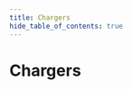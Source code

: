 ```yaml
---
title: Chargers
hide_table_of_contents: true
---
```



# Chargers

<DeviceGrid>
  <DeviceCard
    brand=""
    description="Demo charger"
    thumbnail="/img/devices/charger/demo-charger.jpg"
    capabilities={["sponsorfree"]}
    requirements={[]}
    href="/docs/devices-next/chargers/demo-charger"
    group="Generic support"
    type="charger"
    name="demo-charger"
  />
  <DeviceCard
    brand=""
    description="EEBUS compatible"
    thumbnail="/img/devices/charger/eebus-compatible.jpg"
    capabilities={["mA", "sponsorfree"]}
    requirements={[]}
    href="/docs/devices-next/chargers/eebus-compatible"
    group="Generic support"
    type="charger"
    name="eebus-compatible"
  />
  <DeviceCard
    brand=""
    description="EVSE DIN"
    thumbnail="/img/devices/charger/evse-din.jpg"
    capabilities={["sponsorfree"]}
    requirements={[]}
    href="/docs/devices-next/chargers/evse-din"
    group=""
    type="charger"
    name="evse-din"
  />
  <DeviceCard
    brand=""
    description="EVSE-WiFi"
    thumbnail="/img/devices/charger/evse-wifi.jpg"
    capabilities={["sponsorfree"]}
    requirements={[]}
    href="/docs/devices-next/chargers/evse-wifi"
    group=""
    type="charger"
    name="evse-wifi"
  />
  <DeviceCard
    brand=""
    description="OCPP 1.6J compatible (Smart Charging)"
    thumbnail="/img/devices/charger/ocpp-1-6j-compatible-smart-charging.jpg"
    capabilities={["mA", "rfid", "1p3p"]}
    requirements={[]}
    href="/docs/devices-next/chargers/ocpp-1-6j-compatible-smart-charging"
    group="Generic support"
    type="charger"
    name="ocpp-1-6j-compatible-smart-charging"
  />
  <DeviceCard
    brand=""
    description="smartWB"
    thumbnail="/img/devices/charger/smartwb.jpg"
    capabilities={["sponsorfree"]}
    requirements={[]}
    href="/docs/devices-next/chargers/smartwb"
    group=""
    type="charger"
    name="smartwb"
  />
  <DeviceCard
    brand=""
    description="Tessie"
    thumbnail="/img/devices/charger/tessie.jpg"
    capabilities={["sponsorfree"]}
    requirements={[]}
    href="/docs/devices-next/chargers/tessie"
    group=""
    type="charger"
    name="tessie"
  />
  <DeviceCard
    brand="ABB"
    description="Terra AC"
    thumbnail="/img/devices/charger/abb-terra-ac.jpg"
    capabilities={["mA"]}
    requirements={[]}
    href="/docs/devices-next/chargers/abb-terra-ac"
    group=""
    type="charger"
    name="abb-terra-ac"
  />
  <DeviceCard
    brand="ABB"
    description="Terra AC (OCPP)"
    thumbnail="/img/devices/charger/abb-terra-ac-ocpp.jpg"
    capabilities={["mA", "rfid"]}
    requirements={[]}
    href="/docs/devices-next/chargers/abb-terra-ac-ocpp"
    group=""
    type="charger"
    name="abb-terra-ac-ocpp"
  />
  <DeviceCard
    brand="ABL"
    description="eM4 Single (OCPP)"
    thumbnail="/img/devices/charger/abl-em4-single-ocpp.jpg"
    capabilities={["mA", "rfid"]}
    requirements={[]}
    href="/docs/devices-next/chargers/abl-em4-single-ocpp"
    group=""
    type="charger"
    name="abl-em4-single-ocpp"
  />
  <DeviceCard
    brand="ABL"
    description="eM4 Single (SBCx)"
    thumbnail="/img/devices/charger/abl-em4-single-sbcx.jpg"
    capabilities={["mA"]}
    requirements={[]}
    href="/docs/devices-next/chargers/abl-em4-single-sbcx"
    group=""
    type="charger"
    name="abl-em4-single-sbcx"
  />
  <DeviceCard
    brand="ABL"
    description="eM4 Twin (OCPP)"
    thumbnail="/img/devices/charger/abl-em4-twin-ocpp.jpg"
    capabilities={["mA", "rfid"]}
    requirements={[]}
    href="/docs/devices-next/chargers/abl-em4-twin-ocpp"
    group=""
    type="charger"
    name="abl-em4-twin-ocpp"
  />
  <DeviceCard
    brand="ABL"
    description="eM4 Twin (SBCx)"
    thumbnail="/img/devices/charger/abl-em4-twin-sbcx.jpg"
    capabilities={["mA"]}
    requirements={[]}
    href="/docs/devices-next/chargers/abl-em4-twin-sbcx"
    group=""
    type="charger"
    name="abl-em4-twin-sbcx"
  />
  <DeviceCard
    brand="ABL"
    description="eMH1"
    thumbnail="/img/devices/charger/abl-emh1.jpg"
    capabilities={["mA"]}
    requirements={[]}
    href="/docs/devices-next/chargers/abl-emh1"
    group=""
    type="charger"
    name="abl-emh1"
  />
  <DeviceCard
    brand="ABL"
    description="eMH2"
    thumbnail="/img/devices/charger/abl-emh2.jpg"
    capabilities={["mA"]}
    requirements={[]}
    href="/docs/devices-next/chargers/abl-emh2"
    group=""
    type="charger"
    name="abl-emh2"
  />
  <DeviceCard
    brand="ABL"
    description="eMH2 (OCPP)"
    thumbnail="/img/devices/charger/abl-emh2-ocpp.jpg"
    capabilities={["mA", "rfid"]}
    requirements={[]}
    href="/docs/devices-next/chargers/abl-emh2-ocpp"
    group=""
    type="charger"
    name="abl-emh2-ocpp"
  />
  <DeviceCard
    brand="ABL"
    description="eMH3 (OCPP)"
    thumbnail="/img/devices/charger/abl-emh3-ocpp.jpg"
    capabilities={["mA", "rfid"]}
    requirements={[]}
    href="/docs/devices-next/chargers/abl-emh3-ocpp"
    group=""
    type="charger"
    name="abl-emh3-ocpp"
  />
  <DeviceCard
    brand="Alfen"
    description="Eve"
    thumbnail="/img/devices/charger/alfen-eve.jpg"
    capabilities={["1p3p", "mA"]}
    requirements={[]}
    href="/docs/devices-next/chargers/alfen-eve"
    group=""
    type="charger"
    name="alfen-eve"
  />
  <DeviceCard
    brand="Alfen"
    description="Eve (OCPP)"
    thumbnail="/img/devices/charger/alfen-eve-ocpp.jpg"
    capabilities={["mA", "rfid", "1p3p"]}
    requirements={[]}
    href="/docs/devices-next/chargers/alfen-eve-ocpp"
    group=""
    type="charger"
    name="alfen-eve-ocpp"
  />
  <DeviceCard
    brand="alpha innotec"
    description=""
    thumbnail="/img/devices/charger/alpha-innotec.jpg"
    capabilities={["sponsorfree"]}
    requirements={[]}
    href="/docs/devices-next/chargers/alpha-innotec"
    group="Heating devices"
    type="charger"
    name="alpha-innotec"
  />
  <DeviceCard
    brand="Alphatec"
    description="Ladesäule Twin"
    thumbnail="/img/devices/charger/alphatec-ladesaule-twin.jpg"
    capabilities={[]}
    requirements={[]}
    href="/docs/devices-next/chargers/alphatec-ladesaule-twin"
    group=""
    type="charger"
    name="alphatec-ladesaule-twin"
  />
  <DeviceCard
    brand="Alphatec"
    description="Wallbox Mini"
    thumbnail="/img/devices/charger/alphatec-wallbox-mini.jpg"
    capabilities={[]}
    requirements={[]}
    href="/docs/devices-next/chargers/alphatec-wallbox-mini"
    group=""
    type="charger"
    name="alphatec-wallbox-mini"
  />
  <DeviceCard
    brand="Alphatec"
    description="Wallbox Power"
    thumbnail="/img/devices/charger/alphatec-wallbox-power.jpg"
    capabilities={[]}
    requirements={[]}
    href="/docs/devices-next/chargers/alphatec-wallbox-power"
    group=""
    type="charger"
    name="alphatec-wallbox-power"
  />
  <DeviceCard
    brand="Amperfied"
    description="Wallbox connect.business"
    thumbnail="/img/devices/charger/amperfied-wallbox-connect-business.jpg"
    capabilities={["mA", "rfid"]}
    requirements={[]}
    href="/docs/devices-next/chargers/amperfied-wallbox-connect-business"
    group=""
    type="charger"
    name="amperfied-wallbox-connect-business"
  />
  <DeviceCard
    brand="Amperfied"
    description="Wallbox connect.home"
    thumbnail="/img/devices/charger/amperfied-wallbox-connect-home.jpg"
    capabilities={["mA", "rfid"]}
    requirements={[]}
    href="/docs/devices-next/chargers/amperfied-wallbox-connect-home"
    group=""
    type="charger"
    name="amperfied-wallbox-connect-home"
  />
  <DeviceCard
    brand="Amperfied"
    description="Wallbox connect.solar"
    thumbnail="/img/devices/charger/amperfied-wallbox-connect-solar.jpg"
    capabilities={["mA", "rfid", "1p3p"]}
    requirements={[]}
    href="/docs/devices-next/chargers/amperfied-wallbox-connect-solar"
    group=""
    type="charger"
    name="amperfied-wallbox-connect-solar"
  />
  <DeviceCard
    brand="Amperfied"
    description="Wallbox Energy Control"
    thumbnail="/img/devices/charger/amperfied-wallbox-energy-control.jpg"
    capabilities={["mA"]}
    requirements={[]}
    href="/docs/devices-next/chargers/amperfied-wallbox-energy-control"
    group=""
    type="charger"
    name="amperfied-wallbox-energy-control"
  />
  <DeviceCard
    brand="Ampure"
    description="NEXT"
    thumbnail="/img/devices/charger/ampure-next.jpg"
    capabilities={["rfid"]}
    requirements={[]}
    href="/docs/devices-next/chargers/ampure-next"
    group=""
    type="charger"
    name="ampure-next"
  />
  <DeviceCard
    brand="Ampure"
    description="Unite"
    thumbnail="/img/devices/charger/ampure-unite.jpg"
    capabilities={["rfid", "1p3p"]}
    requirements={[]}
    href="/docs/devices-next/chargers/ampure-unite"
    group=""
    type="charger"
    name="ampure-unite"
  />
  <DeviceCard
    brand="Audi"
    description="Wallbox plus"
    thumbnail="/img/devices/charger/audi-wallbox-plus.jpg"
    capabilities={["mA", "sponsorfree"]}
    requirements={[]}
    href="/docs/devices-next/chargers/audi-wallbox-plus"
    group=""
    type="charger"
    name="audi-wallbox-plus"
  />
  <DeviceCard
    brand="Audi"
    description="Wallbox pro"
    thumbnail="/img/devices/charger/audi-wallbox-pro.jpg"
    capabilities={["mA", "sponsorfree"]}
    requirements={[]}
    href="/docs/devices-next/chargers/audi-wallbox-pro"
    group=""
    type="charger"
    name="audi-wallbox-pro"
  />
  <DeviceCard
    brand="AUTEL"
    description="AC Compact"
    thumbnail="/img/devices/charger/autel-ac-compact.jpg"
    capabilities={["mA"]}
    requirements={[]}
    href="/docs/devices-next/chargers/autel-ac-compact"
    group=""
    type="charger"
    name="autel-ac-compact"
  />
  <DeviceCard
    brand="AUTEL"
    description="AC MaxiCharger"
    thumbnail="/img/devices/charger/autel-ac-maxicharger.jpg"
    capabilities={["mA"]}
    requirements={[]}
    href="/docs/devices-next/chargers/autel-ac-maxicharger"
    group=""
    type="charger"
    name="autel-ac-maxicharger"
  />
  <DeviceCard
    brand="Autoaid"
    description="Business Wallbox"
    thumbnail="/img/devices/charger/autoaid-business-wallbox.jpg"
    capabilities={["rfid"]}
    requirements={[]}
    href="/docs/devices-next/chargers/autoaid-business-wallbox"
    group=""
    type="charger"
    name="autoaid-business-wallbox"
  />
  <DeviceCard
    brand="Autoaid"
    description="Intelligent Wallbox"
    thumbnail="/img/devices/charger/autoaid-intelligent-wallbox.jpg"
    capabilities={["rfid"]}
    requirements={[]}
    href="/docs/devices-next/chargers/autoaid-intelligent-wallbox"
    group=""
    type="charger"
    name="autoaid-intelligent-wallbox"
  />
  <DeviceCard
    brand="AVM"
    description="FritzDECT"
    thumbnail="/img/devices/charger/avm-fritzdect.jpg"
    capabilities={["sponsorfree"]}
    requirements={[]}
    href="/docs/devices-next/chargers/avm-fritzdect"
    group="Switchable sockets"
    type="charger"
    name="avm-fritzdect"
  />
  <DeviceCard
    brand="Bender"
    description="CC612"
    thumbnail="/img/devices/charger/bender-cc612.jpg"
    capabilities={["rfid"]}
    requirements={[]}
    href="/docs/devices-next/chargers/bender-cc612"
    group=""
    type="charger"
    name="bender-cc612"
  />
  <DeviceCard
    brand="Bender"
    description="CC613"
    thumbnail="/img/devices/charger/bender-cc613.jpg"
    capabilities={["rfid"]}
    requirements={[]}
    href="/docs/devices-next/chargers/bender-cc613"
    group=""
    type="charger"
    name="bender-cc613"
  />
  <DeviceCard
    brand="Bender"
    description="ICC1314"
    thumbnail="/img/devices/charger/bender-icc1314.jpg"
    capabilities={["rfid", "mA", "1p3p"]}
    requirements={[]}
    href="/docs/devices-next/chargers/bender-icc1314"
    group=""
    type="charger"
    name="bender-icc1314"
  />
  <DeviceCard
    brand="Bender"
    description="ICC1324"
    thumbnail="/img/devices/charger/bender-icc1324.jpg"
    capabilities={["rfid", "mA", "1p3p"]}
    requirements={[]}
    href="/docs/devices-next/chargers/bender-icc1324"
    group=""
    type="charger"
    name="bender-icc1324"
  />
  <DeviceCard
    brand="BMW"
    description="i Wallbox"
    thumbnail="/img/devices/charger/bmw-i-wallbox.jpg"
    capabilities={["1p3p", "mA", "rfid"]}
    requirements={[]}
    href="/docs/devices-next/chargers/bmw-i-wallbox"
    group=""
    type="charger"
    name="bmw-i-wallbox"
  />
  <DeviceCard
    brand="Bosch"
    description="SG Ready"
    thumbnail="/img/devices/charger/bosch-sg-ready.jpg"
    capabilities={["sponsorfree"]}
    requirements={[]}
    href="/docs/devices-next/chargers/bosch-sg-ready"
    group="Heating devices"
    type="charger"
    name="bosch-sg-ready"
  />
  <DeviceCard
    brand="Bösch"
    description="x-change"
    thumbnail="/img/devices/charger/bosch-x-change.jpg"
    capabilities={["sponsorfree"]}
    requirements={[]}
    href="/docs/devices-next/chargers/bosch-x-change"
    group="Heating devices"
    type="charger"
    name="bosch-x-change"
  />
  <DeviceCard
    brand="Buderus"
    description="Logamatic HMC 20"
    thumbnail="/img/devices/charger/buderus-logamatic-hmc-20.jpg"
    capabilities={["sponsorfree"]}
    requirements={[]}
    href="/docs/devices-next/chargers/buderus-logamatic-hmc-20"
    group="Heating devices"
    type="charger"
    name="buderus-logamatic-hmc-20"
  />
  <DeviceCard
    brand="Buderus"
    description="Logamatic HMC 20 Z"
    thumbnail="/img/devices/charger/buderus-logamatic-hmc-20-z.jpg"
    capabilities={["sponsorfree"]}
    requirements={[]}
    href="/docs/devices-next/chargers/buderus-logamatic-hmc-20-z"
    group="Heating devices"
    type="charger"
    name="buderus-logamatic-hmc-20-z"
  />
  <DeviceCard
    brand="Buderus"
    description="SG Ready"
    thumbnail="/img/devices/charger/buderus-sg-ready.jpg"
    capabilities={["sponsorfree"]}
    requirements={[]}
    href="/docs/devices-next/chargers/buderus-sg-ready"
    group="Heating devices"
    type="charger"
    name="buderus-sg-ready"
  />
  <DeviceCard
    brand="cFos"
    description="Power Brain"
    thumbnail="/img/devices/charger/cfos-power-brain.jpg"
    capabilities={["mA", "rfid", "1p3p"]}
    requirements={[]}
    href="/docs/devices-next/chargers/cfos-power-brain"
    group=""
    type="charger"
    name="cfos-power-brain"
  />
  <DeviceCard
    brand="cFos"
    description="Power Brain Solar"
    thumbnail="/img/devices/charger/cfos-power-brain-solar.jpg"
    capabilities={["mA", "rfid", "1p3p"]}
    requirements={[]}
    href="/docs/devices-next/chargers/cfos-power-brain-solar"
    group=""
    type="charger"
    name="cfos-power-brain-solar"
  />
  <DeviceCard
    brand="Charge Amps"
    description="Halo"
    thumbnail="/img/devices/charger/charge-amps-halo.jpg"
    capabilities={["rfid"]}
    requirements={[]}
    href="/docs/devices-next/chargers/charge-amps-halo"
    group=""
    type="charger"
    name="charge-amps-halo"
  />
  <DeviceCard
    brand="Compleo"
    description="eBox"
    thumbnail="/img/devices/charger/compleo-ebox.jpg"
    capabilities={["mA"]}
    requirements={[]}
    href="/docs/devices-next/chargers/compleo-ebox"
    group=""
    type="charger"
    name="compleo-ebox"
  />
  <DeviceCard
    brand="CTA All-In-One"
    description="Aeroplus"
    thumbnail="/img/devices/charger/cta-all-in-one-aeroplus.jpg"
    capabilities={["sponsorfree"]}
    requirements={[]}
    href="/docs/devices-next/chargers/cta-all-in-one-aeroplus"
    group="Heating devices"
    type="charger"
    name="cta-all-in-one-aeroplus"
  />
  <DeviceCard
    brand="CUBOS"
    description="C11E"
    thumbnail="/img/devices/charger/cubos-c11e.jpg"
    capabilities={["rfid"]}
    requirements={[]}
    href="/docs/devices-next/chargers/cubos-c11e"
    group=""
    type="charger"
    name="cubos-c11e"
  />
  <DeviceCard
    brand="CUBOS"
    description="C22E"
    thumbnail="/img/devices/charger/cubos-c22e.jpg"
    capabilities={["rfid"]}
    requirements={[]}
    href="/docs/devices-next/chargers/cubos-c22e"
    group=""
    type="charger"
    name="cubos-c22e"
  />
  <DeviceCard
    brand="Cupra"
    description="Charger Connect"
    thumbnail="/img/devices/charger/cupra-charger-connect.jpg"
    capabilities={["mA", "sponsorfree"]}
    requirements={[]}
    href="/docs/devices-next/chargers/cupra-charger-connect"
    group=""
    type="charger"
    name="cupra-charger-connect"
  />
  <DeviceCard
    brand="Cupra"
    description="Charger Connect 2"
    thumbnail="/img/devices/charger/cupra-charger-connect-2.jpg"
    capabilities={["iso151182", "mA", "sponsorfree"]}
    requirements={[]}
    href="/docs/devices-next/chargers/cupra-charger-connect-2"
    group=""
    type="charger"
    name="cupra-charger-connect-2"
  />
  <DeviceCard
    brand="Cupra"
    description="Charger Pro"
    thumbnail="/img/devices/charger/cupra-charger-pro.jpg"
    capabilities={["mA", "sponsorfree"]}
    requirements={[]}
    href="/docs/devices-next/chargers/cupra-charger-pro"
    group=""
    type="charger"
    name="cupra-charger-pro"
  />
  <DeviceCard
    brand="Cupra"
    description="Charger Pro 2"
    thumbnail="/img/devices/charger/cupra-charger-pro-2.jpg"
    capabilities={["iso151182", "mA", "sponsorfree"]}
    requirements={[]}
    href="/docs/devices-next/chargers/cupra-charger-pro-2"
    group=""
    type="charger"
    name="cupra-charger-pro-2"
  />
  <DeviceCard
    brand="Cupra"
    description="Charger Pro Eichrecht 2"
    thumbnail="/img/devices/charger/cupra-charger-pro-eichrecht-2.jpg"
    capabilities={["iso151182", "mA", "sponsorfree"]}
    requirements={[]}
    href="/docs/devices-next/chargers/cupra-charger-pro-eichrecht-2"
    group=""
    type="charger"
    name="cupra-charger-pro-eichrecht-2"
  />
  <DeviceCard
    brand="Dadapower"
    description="Premium Wallbox"
    thumbnail="/img/devices/charger/dadapower-premium-wallbox.jpg"
    capabilities={["1p3p", "mA", "rfid"]}
    requirements={[]}
    href="/docs/devices-next/chargers/dadapower-premium-wallbox"
    group=""
    type="charger"
    name="dadapower-premium-wallbox"
  />
  <DeviceCard
    brand="DaheimLaden"
    description="Wallbox"
    thumbnail="/img/devices/charger/daheimladen-wallbox.jpg"
    capabilities={["sponsorfree"]}
    requirements={[]}
    href="/docs/devices-next/chargers/daheimladen-wallbox"
    group=""
    type="charger"
    name="daheimladen-wallbox"
  />
  <DeviceCard
    brand="Daikin"
    description="HomeHub (SG Ready)"
    thumbnail="/img/devices/charger/daikin-homehub-sg-ready.jpg"
    capabilities={["sponsorfree"]}
    requirements={[]}
    href="/docs/devices-next/chargers/daikin-homehub-sg-ready"
    group="Heating devices"
    type="charger"
    name="daikin-homehub-sg-ready"
  />
  <DeviceCard
    brand="Delta"
    description="AC Max Basic"
    thumbnail="/img/devices/charger/delta-ac-max-basic.jpg"
    capabilities={["mA", "rfid"]}
    requirements={[]}
    href="/docs/devices-next/chargers/delta-ac-max-basic"
    group=""
    type="charger"
    name="delta-ac-max-basic"
  />
  <DeviceCard
    brand="Delta"
    description="AC MAX Smart"
    thumbnail="/img/devices/charger/delta-ac-max-smart.jpg"
    capabilities={["mA", "rfid"]}
    requirements={[]}
    href="/docs/devices-next/chargers/delta-ac-max-smart"
    group=""
    type="charger"
    name="delta-ac-max-smart"
  />
  <DeviceCard
    brand="Delta"
    description="SLIM Charger"
    thumbnail="/img/devices/charger/delta-slim-charger.jpg"
    capabilities={["mA", "rfid"]}
    requirements={[]}
    href="/docs/devices-next/chargers/delta-slim-charger"
    group=""
    type="charger"
    name="delta-slim-charger"
  />
  <DeviceCard
    brand="Delta"
    description="Ultra Fast Charger"
    thumbnail="/img/devices/charger/delta-ultra-fast-charger.jpg"
    capabilities={["mA", "rfid"]}
    requirements={[]}
    href="/docs/devices-next/chargers/delta-ultra-fast-charger"
    group=""
    type="charger"
    name="delta-ultra-fast-charger"
  />
  <DeviceCard
    brand="E.ON Drive"
    description="eBox"
    thumbnail="/img/devices/charger/e-on-drive-ebox.jpg"
    capabilities={["mA"]}
    requirements={[]}
    href="/docs/devices-next/chargers/e-on-drive-ebox"
    group=""
    type="charger"
    name="e-on-drive-ebox"
  />
  <DeviceCard
    brand="E.ON Drive"
    description="vBox"
    thumbnail="/img/devices/charger/e-on-drive-vbox.jpg"
    capabilities={["rfid", "1p3p"]}
    requirements={[]}
    href="/docs/devices-next/chargers/e-on-drive-vbox"
    group=""
    type="charger"
    name="e-on-drive-vbox"
  />
  <DeviceCard
    brand="E3/DC"
    description="Easy Connect"
    thumbnail="/img/devices/charger/e3-dc-easy-connect.jpg"
    capabilities={["mA", "rfid"]}
    requirements={[]}
    href="/docs/devices-next/chargers/e3-dc-easy-connect"
    group=""
    type="charger"
    name="e3-dc-easy-connect"
  />
  <DeviceCard
    brand="Easee"
    description="Charge"
    thumbnail="/img/devices/charger/easee-charge.jpg"
    capabilities={["1p3p", "rfid"]}
    requirements={[]}
    href="/docs/devices-next/chargers/easee-charge"
    group=""
    type="charger"
    name="easee-charge"
  />
  <DeviceCard
    brand="Easee"
    description="Charge Core"
    thumbnail="/img/devices/charger/easee-charge-core.jpg"
    capabilities={["1p3p", "rfid"]}
    requirements={[]}
    href="/docs/devices-next/chargers/easee-charge-core"
    group=""
    type="charger"
    name="easee-charge-core"
  />
  <DeviceCard
    brand="Easee"
    description="Charge Lite"
    thumbnail="/img/devices/charger/easee-charge-lite.jpg"
    capabilities={["1p3p", "rfid"]}
    requirements={[]}
    href="/docs/devices-next/chargers/easee-charge-lite"
    group=""
    type="charger"
    name="easee-charge-lite"
  />
  <DeviceCard
    brand="Easee"
    description="Home"
    thumbnail="/img/devices/charger/easee-home.jpg"
    capabilities={["1p3p", "rfid"]}
    requirements={[]}
    href="/docs/devices-next/chargers/easee-home"
    group=""
    type="charger"
    name="easee-home"
  />
  <DeviceCard
    brand="Ebee"
    description="Wallbox"
    thumbnail="/img/devices/charger/ebee-wallbox.jpg"
    capabilities={["rfid"]}
    requirements={[]}
    href="/docs/devices-next/chargers/ebee-wallbox"
    group=""
    type="charger"
    name="ebee-wallbox"
  />
  <DeviceCard
    brand="echarge"
    description="cPH1"
    thumbnail="/img/devices/charger/echarge-cph1.jpg"
    capabilities={[]}
    requirements={[]}
    href="/docs/devices-next/chargers/echarge-cph1"
    group=""
    type="charger"
    name="echarge-cph1"
  />
  <DeviceCard
    brand="echarge"
    description="cPH2"
    thumbnail="/img/devices/charger/echarge-cph2.jpg"
    capabilities={[]}
    requirements={[]}
    href="/docs/devices-next/chargers/echarge-cph2"
    group=""
    type="charger"
    name="echarge-cph2"
  />
  <DeviceCard
    brand="echarge"
    description="cPμ2"
    thumbnail="/img/devices/charger/echarge-cpm2.jpg"
    capabilities={[]}
    requirements={[]}
    href="/docs/devices-next/chargers/echarge-cpm2"
    group=""
    type="charger"
    name="echarge-cpm2"
  />
  <DeviceCard
    brand="EcoHarmony"
    description="EVSE EPC 2.0 Plus"
    thumbnail="/img/devices/charger/ecoharmony-evse-epc-2-0-plus.jpg"
    capabilities={["sponsorfree"]}
    requirements={[]}
    href="/docs/devices-next/chargers/ecoharmony-evse-epc-2-0-plus"
    group=""
    type="charger"
    name="ecoharmony-evse-epc-2-0-plus"
  />
  <DeviceCard
    brand="Edgetech"
    description="Smart EVSE"
    thumbnail="/img/devices/charger/edgetech-smart-evse.jpg"
    capabilities={["1p3p", "sponsorfree"]}
    requirements={[]}
    href="/docs/devices-next/chargers/edgetech-smart-evse"
    group=""
    type="charger"
    name="edgetech-smart-evse"
  />
  <DeviceCard
    brand="Elco"
    description=""
    thumbnail="/img/devices/charger/elco.jpg"
    capabilities={["sponsorfree"]}
    requirements={[]}
    href="/docs/devices-next/chargers/elco"
    group="Heating devices"
    type="charger"
    name="elco"
  />
  <DeviceCard
    brand="Elecq"
    description="Biz"
    thumbnail="/img/devices/charger/elecq-biz.jpg"
    capabilities={[]}
    requirements={[]}
    href="/docs/devices-next/chargers/elecq-biz"
    group=""
    type="charger"
    name="elecq-biz"
  />
  <DeviceCard
    brand="Elecq"
    description="Home"
    thumbnail="/img/devices/charger/elecq-home.jpg"
    capabilities={[]}
    requirements={[]}
    href="/docs/devices-next/chargers/elecq-home"
    group=""
    type="charger"
    name="elecq-home"
  />
  <DeviceCard
    brand="Elecq"
    description="Station"
    thumbnail="/img/devices/charger/elecq-station.jpg"
    capabilities={[]}
    requirements={[]}
    href="/docs/devices-next/chargers/elecq-station"
    group=""
    type="charger"
    name="elecq-station"
  />
  <DeviceCard
    brand="eledio"
    description="go"
    thumbnail="/img/devices/charger/eledio-go.jpg"
    capabilities={["1p3p"]}
    requirements={[]}
    href="/docs/devices-next/chargers/eledio-go"
    group=""
    type="charger"
    name="eledio-go"
  />
  <DeviceCard
    brand="Elli"
    description="Charger Connect"
    thumbnail="/img/devices/charger/elli-charger-connect.jpg"
    capabilities={["mA", "sponsorfree"]}
    requirements={[]}
    href="/docs/devices-next/chargers/elli-charger-connect"
    group=""
    type="charger"
    name="elli-charger-connect"
  />
  <DeviceCard
    brand="Elli"
    description="Charger Connect 2"
    thumbnail="/img/devices/charger/elli-charger-connect-2.jpg"
    capabilities={["iso151182", "mA", "sponsorfree"]}
    requirements={[]}
    href="/docs/devices-next/chargers/elli-charger-connect-2"
    group=""
    type="charger"
    name="elli-charger-connect-2"
  />
  <DeviceCard
    brand="Elli"
    description="Charger Pro"
    thumbnail="/img/devices/charger/elli-charger-pro.jpg"
    capabilities={["mA", "sponsorfree"]}
    requirements={[]}
    href="/docs/devices-next/chargers/elli-charger-pro"
    group=""
    type="charger"
    name="elli-charger-pro"
  />
  <DeviceCard
    brand="Elli"
    description="Charger Pro 2"
    thumbnail="/img/devices/charger/elli-charger-pro-2.jpg"
    capabilities={["iso151182", "mA", "sponsorfree"]}
    requirements={[]}
    href="/docs/devices-next/chargers/elli-charger-pro-2"
    group=""
    type="charger"
    name="elli-charger-pro-2"
  />
  <DeviceCard
    brand="Elli"
    description="Charger Pro Eichrecht 2"
    thumbnail="/img/devices/charger/elli-charger-pro-eichrecht-2.jpg"
    capabilities={["iso151182", "mA", "sponsorfree"]}
    requirements={[]}
    href="/docs/devices-next/chargers/elli-charger-pro-eichrecht-2"
    group=""
    type="charger"
    name="elli-charger-pro-eichrecht-2"
  />
  <DeviceCard
    brand="EM2GO"
    description="Home"
    thumbnail="/img/devices/charger/em2go-home.jpg"
    capabilities={["1p3p", "mA", "sponsorfree"]}
    requirements={[]}
    href="/docs/devices-next/chargers/em2go-home"
    group=""
    type="charger"
    name="em2go-home"
  />
  <DeviceCard
    brand="EM2GO"
    description="Pro Power (OCPP/ONC)"
    thumbnail="/img/devices/charger/em2go-pro-power-ocpp-onc.jpg"
    capabilities={["mA", "sponsorfree"]}
    requirements={[]}
    href="/docs/devices-next/chargers/em2go-pro-power-ocpp-onc"
    group=""
    type="charger"
    name="em2go-pro-power-ocpp-onc"
  />
  <DeviceCard
    brand="EN+"
    description="AC EV Charger"
    thumbnail="/img/devices/charger/enplus-ac-ev-charger.jpg"
    capabilities={["rfid"]}
    requirements={[]}
    href="/docs/devices-next/chargers/enplus-ac-ev-charger"
    group=""
    type="charger"
    name="enplus-ac-ev-charger"
  />
  <DeviceCard
    brand="enercab"
    description="smart"
    thumbnail="/img/devices/charger/enercab-smart.jpg"
    capabilities={["1p3p"]}
    requirements={[]}
    href="/docs/devices-next/chargers/enercab-smart"
    group=""
    type="charger"
    name="enercab-smart"
  />
  <DeviceCard
    brand="Ensto"
    description="Chago Wallbox"
    thumbnail="/img/devices/charger/ensto-chago-wallbox.jpg"
    capabilities={["rfid"]}
    requirements={[]}
    href="/docs/devices-next/chargers/ensto-chago-wallbox"
    group=""
    type="charger"
    name="ensto-chago-wallbox"
  />
  <DeviceCard
    brand="EntraTek"
    description="Power Dot Fix"
    thumbnail="/img/devices/charger/entratek-power-dot-fix.jpg"
    capabilities={["rfid"]}
    requirements={[]}
    href="/docs/devices-next/chargers/entratek-power-dot-fix"
    group=""
    type="charger"
    name="entratek-power-dot-fix"
  />
  <DeviceCard
    brand="EntraTek"
    description="Power Dot Pro 2"
    thumbnail="/img/devices/charger/entratek-power-dot-pro-2.jpg"
    capabilities={["rfid"]}
    requirements={[]}
    href="/docs/devices-next/chargers/entratek-power-dot-pro-2"
    group=""
    type="charger"
    name="entratek-power-dot-pro-2"
  />
  <DeviceCard
    brand="ESL"
    description="Walli LIGHT"
    thumbnail="/img/devices/charger/esl-walli-light.jpg"
    capabilities={["mA", "rfid"]}
    requirements={[]}
    href="/docs/devices-next/chargers/esl-walli-light"
    group=""
    type="charger"
    name="esl-walli-light"
  />
  <DeviceCard
    brand="eSystems"
    description="ghostONE"
    thumbnail="/img/devices/charger/esystems-ghostone.jpg"
    capabilities={["iso151182", "mA", "sponsorfree"]}
    requirements={[]}
    href="/docs/devices-next/chargers/esystems-ghostone"
    group=""
    type="charger"
    name="esystems-ghostone"
  />
  <DeviceCard
    brand="Etrel"
    description="INCH"
    thumbnail="/img/devices/charger/etrel-inch.jpg"
    capabilities={["mA"]}
    requirements={[]}
    href="/docs/devices-next/chargers/etrel-inch"
    group=""
    type="charger"
    name="etrel-inch"
  />
  <DeviceCard
    brand="Etrel"
    description="INCH Duo"
    thumbnail="/img/devices/charger/etrel-inch-duo.jpg"
    capabilities={["mA"]}
    requirements={[]}
    href="/docs/devices-next/chargers/etrel-inch-duo"
    group=""
    type="charger"
    name="etrel-inch-duo"
  />
  <DeviceCard
    brand="EVBox"
    description="Elvi"
    thumbnail="/img/devices/charger/evbox-elvi.jpg"
    capabilities={[]}
    requirements={[]}
    href="/docs/devices-next/chargers/evbox-elvi"
    group=""
    type="charger"
    name="evbox-elvi"
  />
  <DeviceCard
    brand="EVBox"
    description="Livo"
    thumbnail="/img/devices/charger/evbox-livo.jpg"
    capabilities={["sponsorfree"]}
    requirements={[]}
    href="/docs/devices-next/chargers/evbox-livo"
    group=""
    type="charger"
    name="evbox-livo"
  />
  <DeviceCard
    brand="Free2Move"
    description="eProWallbox"
    thumbnail="/img/devices/charger/free2move-eprowallbox.jpg"
    capabilities={["mA"]}
    requirements={[]}
    href="/docs/devices-next/chargers/free2move-eprowallbox"
    group=""
    type="charger"
    name="free2move-eprowallbox"
  />
  <DeviceCard
    brand="Free2Move"
    description="eProWallbox Move"
    thumbnail="/img/devices/charger/free2move-eprowallbox-move.jpg"
    capabilities={["mA"]}
    requirements={[]}
    href="/docs/devices-next/chargers/free2move-eprowallbox-move"
    group=""
    type="charger"
    name="free2move-eprowallbox-move"
  />
  <DeviceCard
    brand="Free2move eSolutions"
    description="eProWallbox"
    thumbnail="/img/devices/charger/free2move-esolutions-eprowallbox.jpg"
    capabilities={["rfid"]}
    requirements={[]}
    href="/docs/devices-next/chargers/free2move-esolutions-eprowallbox"
    group=""
    type="charger"
    name="free2move-esolutions-eprowallbox"
  />
  <DeviceCard
    brand="Fronius"
    description="Wattpilot (OCPP)"
    thumbnail="/img/devices/charger/fronius-wattpilot-ocpp.jpg"
    capabilities={["rfid", "1p3p"]}
    requirements={[]}
    href="/docs/devices-next/chargers/fronius-wattpilot-ocpp"
    group=""
    type="charger"
    name="fronius-wattpilot-ocpp"
  />
  <DeviceCard
    brand="Garo"
    description="GLB"
    thumbnail="/img/devices/charger/garo-glb.jpg"
    capabilities={["rfid"]}
    requirements={[]}
    href="/docs/devices-next/chargers/garo-glb"
    group=""
    type="charger"
    name="garo-glb"
  />
  <DeviceCard
    brand="Garo"
    description="GLB+"
    thumbnail="/img/devices/charger/garo-glbplus.jpg"
    capabilities={["rfid"]}
    requirements={[]}
    href="/docs/devices-next/chargers/garo-glbplus"
    group=""
    type="charger"
    name="garo-glbplus"
  />
  <DeviceCard
    brand="Garo"
    description="LS4"
    thumbnail="/img/devices/charger/garo-ls4.jpg"
    capabilities={["rfid"]}
    requirements={[]}
    href="/docs/devices-next/chargers/garo-ls4"
    group=""
    type="charger"
    name="garo-ls4"
  />
  <DeviceCard
    brand="Garo"
    description="LS4 compact"
    thumbnail="/img/devices/charger/garo-ls4-compact.jpg"
    capabilities={["rfid"]}
    requirements={[]}
    href="/docs/devices-next/chargers/garo-ls4-compact"
    group=""
    type="charger"
    name="garo-ls4-compact"
  />
  <DeviceCard
    brand="go-e"
    description="Charger Gemini"
    thumbnail="/img/devices/charger/go-e-charger-gemini.jpg"
    capabilities={["1p3p", "rfid"]}
    requirements={[]}
    href="/docs/devices-next/chargers/go-e-charger-gemini"
    group=""
    type="charger"
    name="go-e-charger-gemini"
  />
  <DeviceCard
    brand="go-e"
    description="Charger Gemini (OCPP)"
    thumbnail="/img/devices/charger/go-e-charger-gemini-ocpp.jpg"
    capabilities={["rfid", "1p3p"]}
    requirements={[]}
    href="/docs/devices-next/chargers/go-e-charger-gemini-ocpp"
    group=""
    type="charger"
    name="go-e-charger-gemini-ocpp"
  />
  <DeviceCard
    brand="go-e"
    description="Charger HOME+"
    thumbnail="/img/devices/charger/go-e-charger-homeplus.jpg"
    capabilities={["1p3p", "rfid"]}
    requirements={[]}
    href="/docs/devices-next/chargers/go-e-charger-homeplus"
    group=""
    type="charger"
    name="go-e-charger-homeplus"
  />
  <DeviceCard
    brand="go-e"
    description="Charger HOMEfix"
    thumbnail="/img/devices/charger/go-e-charger-homefix.jpg"
    capabilities={["rfid"]}
    requirements={[]}
    href="/docs/devices-next/chargers/go-e-charger-homefix"
    group=""
    type="charger"
    name="go-e-charger-homefix"
  />
  <DeviceCard
    brand="go-e"
    description="Charger PRO"
    thumbnail="/img/devices/charger/go-e-charger-pro.jpg"
    capabilities={["rfid"]}
    requirements={[]}
    href="/docs/devices-next/chargers/go-e-charger-pro"
    group=""
    type="charger"
    name="go-e-charger-pro"
  />
  <DeviceCard
    brand="go-e"
    description="Charger PRO (OCPP)"
    thumbnail="/img/devices/charger/go-e-charger-pro-ocpp.jpg"
    capabilities={["rfid", "1p3p"]}
    requirements={[]}
    href="/docs/devices-next/chargers/go-e-charger-pro-ocpp"
    group=""
    type="charger"
    name="go-e-charger-pro-ocpp"
  />
  <DeviceCard
    brand="go-e"
    description="Charger V3"
    thumbnail="/img/devices/charger/go-e-charger-v3.jpg"
    capabilities={["1p3p", "rfid"]}
    requirements={[]}
    href="/docs/devices-next/chargers/go-e-charger-v3"
    group=""
    type="charger"
    name="go-e-charger-v3"
  />
  <DeviceCard
    brand="go-e"
    description="Charger V3 (OCPP)"
    thumbnail="/img/devices/charger/go-e-charger-v3-ocpp.jpg"
    capabilities={["rfid", "1p3p"]}
    requirements={[]}
    href="/docs/devices-next/chargers/go-e-charger-v3-ocpp"
    group=""
    type="charger"
    name="go-e-charger-v3-ocpp"
  />
  <DeviceCard
    brand="Hardy Barth"
    description="cPH1"
    thumbnail="/img/devices/charger/hardy-barth-cph1.jpg"
    capabilities={[]}
    requirements={[]}
    href="/docs/devices-next/chargers/hardy-barth-cph1"
    group=""
    type="charger"
    name="hardy-barth-cph1"
  />
  <DeviceCard
    brand="Hardy Barth"
    description="cPH2"
    thumbnail="/img/devices/charger/hardy-barth-cph2.jpg"
    capabilities={[]}
    requirements={[]}
    href="/docs/devices-next/chargers/hardy-barth-cph2"
    group=""
    type="charger"
    name="hardy-barth-cph2"
  />
  <DeviceCard
    brand="Hardy Barth"
    description="cPμ2"
    thumbnail="/img/devices/charger/hardy-barth-cpm2.jpg"
    capabilities={[]}
    requirements={[]}
    href="/docs/devices-next/chargers/hardy-barth-cpm2"
    group=""
    type="charger"
    name="hardy-barth-cpm2"
  />
  <DeviceCard
    brand="Heidelberg"
    description="Energy Control"
    thumbnail="/img/devices/charger/heidelberg-energy-control.jpg"
    capabilities={["mA"]}
    requirements={[]}
    href="/docs/devices-next/chargers/heidelberg-energy-control"
    group=""
    type="charger"
    name="heidelberg-energy-control"
  />
  <DeviceCard
    brand="Hesotec"
    description="eBox"
    thumbnail="/img/devices/charger/hesotec-ebox.jpg"
    capabilities={[]}
    requirements={[]}
    href="/docs/devices-next/chargers/hesotec-ebox"
    group=""
    type="charger"
    name="hesotec-ebox"
  />
  <DeviceCard
    brand="Hesotec"
    description="eSat"
    thumbnail="/img/devices/charger/hesotec-esat.jpg"
    capabilities={[]}
    requirements={[]}
    href="/docs/devices-next/chargers/hesotec-esat"
    group=""
    type="charger"
    name="hesotec-esat"
  />
  <DeviceCard
    brand="Home Assistant"
    description="Switch"
    thumbnail="/img/devices/charger/home-assistant-switch.jpg"
    capabilities={["sponsorfree"]}
    requirements={[]}
    href="/docs/devices-next/chargers/home-assistant-switch"
    group="Switchable sockets"
    type="charger"
    name="home-assistant-switch"
  />
  <DeviceCard
    brand="Homecharge"
    description="Homecharger"
    thumbnail="/img/devices/charger/homecharge-homecharger.jpg"
    capabilities={[]}
    requirements={[]}
    href="/docs/devices-next/chargers/homecharge-homecharger"
    group=""
    type="charger"
    name="homecharge-homecharger"
  />
  <DeviceCard
    brand="Homematic IP"
    description=""
    thumbnail="/img/devices/charger/homematic-ip.jpg"
    capabilities={["sponsorfree"]}
    requirements={[]}
    href="/docs/devices-next/chargers/homematic-ip"
    group="Switchable sockets"
    type="charger"
    name="homematic-ip"
  />
  <DeviceCard
    brand="HomeWizard"
    description=""
    thumbnail="/img/devices/charger/homewizard.jpg"
    capabilities={["sponsorfree"]}
    requirements={[]}
    href="/docs/devices-next/chargers/homewizard"
    group="Switchable sockets"
    type="charger"
    name="homewizard"
  />
  <DeviceCard
    brand="Huawei"
    description="SCharger-22KT-S0"
    thumbnail="/img/devices/charger/huawei-scharger-22kt-s0.jpg"
    capabilities={[]}
    requirements={[]}
    href="/docs/devices-next/chargers/huawei-scharger-22kt-s0"
    group=""
    type="charger"
    name="huawei-scharger-22kt-s0"
  />
  <DeviceCard
    brand="Huawei"
    description="SCharger-7KS-S0"
    thumbnail="/img/devices/charger/huawei-scharger-7ks-s0.jpg"
    capabilities={[]}
    requirements={[]}
    href="/docs/devices-next/chargers/huawei-scharger-7ks-s0"
    group=""
    type="charger"
    name="huawei-scharger-7ks-s0"
  />
  <DeviceCard
    brand="IDM"
    description=""
    thumbnail="/img/devices/charger/idm.jpg"
    capabilities={["sponsorfree"]}
    requirements={[]}
    href="/docs/devices-next/chargers/idm"
    group="Heating devices"
    type="charger"
    name="idm"
  />
  <DeviceCard
    brand="Innogy"
    description="eBox"
    thumbnail="/img/devices/charger/innogy-ebox.jpg"
    capabilities={["mA"]}
    requirements={[]}
    href="/docs/devices-next/chargers/innogy-ebox"
    group=""
    type="charger"
    name="innogy-ebox"
  />
  <DeviceCard
    brand="INRO"
    description="Pantabox"
    thumbnail="/img/devices/charger/inro-pantabox.jpg"
    capabilities={["sponsorfree"]}
    requirements={[]}
    href="/docs/devices-next/chargers/inro-pantabox"
    group=""
    type="charger"
    name="inro-pantabox"
  />
  <DeviceCard
    brand="Juice"
    description="Charger Me"
    thumbnail="/img/devices/charger/juice-charger-me.jpg"
    capabilities={["rfid"]}
    requirements={[]}
    href="/docs/devices-next/chargers/juice-charger-me"
    group=""
    type="charger"
    name="juice-charger-me"
  />
  <DeviceCard
    brand="Junkers"
    description="SG Ready"
    thumbnail="/img/devices/charger/junkers-sg-ready.jpg"
    capabilities={["sponsorfree"]}
    requirements={[]}
    href="/docs/devices-next/chargers/junkers-sg-ready"
    group="Heating devices"
    type="charger"
    name="junkers-sg-ready"
  />
  <DeviceCard
    brand="Kathrein"
    description="KWB-AC20"
    thumbnail="/img/devices/charger/kathrein-kwb-ac20.jpg"
    capabilities={["1p3p", "mA"]}
    requirements={[]}
    href="/docs/devices-next/chargers/kathrein-kwb-ac20"
    group=""
    type="charger"
    name="kathrein-kwb-ac20"
  />
  <DeviceCard
    brand="Kathrein"
    description="KWB-AC35"
    thumbnail="/img/devices/charger/kathrein-kwb-ac35.jpg"
    capabilities={["1p3p", "mA"]}
    requirements={[]}
    href="/docs/devices-next/chargers/kathrein-kwb-ac35"
    group=""
    type="charger"
    name="kathrein-kwb-ac35"
  />
  <DeviceCard
    brand="Kathrein"
    description="KWB-AC40"
    thumbnail="/img/devices/charger/kathrein-kwb-ac40.jpg"
    capabilities={["1p3p", "mA"]}
    requirements={[]}
    href="/docs/devices-next/chargers/kathrein-kwb-ac40"
    group=""
    type="charger"
    name="kathrein-kwb-ac40"
  />
  <DeviceCard
    brand="Kathrein"
    description="KWB-AC40 E"
    thumbnail="/img/devices/charger/kathrein-kwb-ac40-e.jpg"
    capabilities={["1p3p", "mA"]}
    requirements={[]}
    href="/docs/devices-next/chargers/kathrein-kwb-ac40-e"
    group=""
    type="charger"
    name="kathrein-kwb-ac40-e"
  />
  <DeviceCard
    brand="Kathrein"
    description="KWB-AC60"
    thumbnail="/img/devices/charger/kathrein-kwb-ac60.jpg"
    capabilities={["1p3p", "mA"]}
    requirements={[]}
    href="/docs/devices-next/chargers/kathrein-kwb-ac60"
    group=""
    type="charger"
    name="kathrein-kwb-ac60"
  />
  <DeviceCard
    brand="Kathrein"
    description="KWB-AC60 E"
    thumbnail="/img/devices/charger/kathrein-kwb-ac60-e.jpg"
    capabilities={["1p3p", "mA"]}
    requirements={[]}
    href="/docs/devices-next/chargers/kathrein-kwb-ac60-e"
    group=""
    type="charger"
    name="kathrein-kwb-ac60-e"
  />
  <DeviceCard
    brand="KEBA"
    description="KeContact P20"
    thumbnail="/img/devices/charger/keba-kecontact-p20.jpg"
    capabilities={["1p3p", "mA", "rfid"]}
    requirements={[]}
    href="/docs/devices-next/chargers/keba-kecontact-p20"
    group=""
    type="charger"
    name="keba-kecontact-p20"
  />
  <DeviceCard
    brand="KEBA"
    description="KeContact P30 C-Series"
    thumbnail="/img/devices/charger/keba-kecontact-p30-c-series.jpg"
    capabilities={["1p3p", "mA", "rfid"]}
    requirements={[]}
    href="/docs/devices-next/chargers/keba-kecontact-p30-c-series"
    group=""
    type="charger"
    name="keba-kecontact-p30-c-series"
  />
  <DeviceCard
    brand="KEBA"
    description="KeContact P30 X-Series"
    thumbnail="/img/devices/charger/keba-kecontact-p30-x-series.jpg"
    capabilities={["1p3p", "mA", "rfid"]}
    requirements={[]}
    href="/docs/devices-next/chargers/keba-kecontact-p30-x-series"
    group=""
    type="charger"
    name="keba-kecontact-p30-x-series"
  />
  <DeviceCard
    brand="KEBA"
    description="KeContact P40"
    thumbnail="/img/devices/charger/keba-kecontact-p40.jpg"
    capabilities={["1p3p", "mA", "rfid"]}
    requirements={[]}
    href="/docs/devices-next/chargers/keba-kecontact-p40"
    group=""
    type="charger"
    name="keba-kecontact-p40"
  />
  <DeviceCard
    brand="KEBA"
    description="KeContact P40 Pro"
    thumbnail="/img/devices/charger/keba-kecontact-p40-pro.jpg"
    capabilities={["1p3p", "mA", "rfid"]}
    requirements={[]}
    href="/docs/devices-next/chargers/keba-kecontact-p40-pro"
    group=""
    type="charger"
    name="keba-kecontact-p40-pro"
  />
  <DeviceCard
    brand="Kermi"
    description="x-center pro"
    thumbnail="/img/devices/charger/kermi-x-center-pro.jpg"
    capabilities={["sponsorfree"]}
    requirements={[]}
    href="/docs/devices-next/chargers/kermi-x-center-pro"
    group="Heating devices"
    type="charger"
    name="kermi-x-center-pro"
  />
  <DeviceCard
    brand="Kontron Solar"
    description="Charger"
    thumbnail="/img/devices/charger/kontron-solar-charger.jpg"
    capabilities={["iso151182", "mA", "sponsorfree"]}
    requirements={[]}
    href="/docs/devices-next/chargers/kontron-solar-charger"
    group=""
    type="charger"
    name="kontron-solar-charger"
  />
  <DeviceCard
    brand="Kostal"
    description="Enector"
    thumbnail="/img/devices/charger/kostal-enector.jpg"
    capabilities={["1p3p", "mA"]}
    requirements={[]}
    href="/docs/devices-next/chargers/kostal-enector"
    group=""
    type="charger"
    name="kostal-enector"
  />
  <DeviceCard
    brand="KSE"
    description="wBX16"
    thumbnail="/img/devices/charger/kse-wbx16.jpg"
    capabilities={["rfid", "1p3p"]}
    requirements={[]}
    href="/docs/devices-next/chargers/kse-wbx16"
    group=""
    type="charger"
    name="kse-wbx16"
  />
  <DeviceCard
    brand="LadeFoxx"
    description="EvLoad"
    thumbnail="/img/devices/charger/ladefoxx-evload.jpg"
    capabilities={["sponsorfree"]}
    requirements={[]}
    href="/docs/devices-next/chargers/ladefoxx-evload"
    group=""
    type="charger"
    name="ladefoxx-evload"
  />
  <DeviceCard
    brand="LadeFoxx"
    description="Mikro 2.0"
    thumbnail="/img/devices/charger/ladefoxx-mikro-2-0.jpg"
    capabilities={["sponsorfree"]}
    requirements={[]}
    href="/docs/devices-next/chargers/ladefoxx-mikro-2-0"
    group=""
    type="charger"
    name="ladefoxx-mikro-2-0"
  />
  <DeviceCard
    brand="Lambda"
    description="EU-L Series"
    thumbnail="/img/devices/charger/lambda-eu-l-series.jpg"
    capabilities={["sponsorfree"]}
    requirements={[]}
    href="/docs/devices-next/chargers/lambda-eu-l-series"
    group="Heating devices"
    type="charger"
    name="lambda-eu-l-series"
  />
  <DeviceCard
    brand="LRT"
    description="HOME Essential+"
    thumbnail="/img/devices/charger/lrt-home-essentialplus.jpg"
    capabilities={[]}
    requirements={[]}
    href="/docs/devices-next/chargers/lrt-home-essentialplus"
    group=""
    type="charger"
    name="lrt-home-essentialplus"
  />
  <DeviceCard
    brand="Mennekes"
    description="AMEDIO Professional"
    thumbnail="/img/devices/charger/mennekes-amedio-professional.jpg"
    capabilities={["rfid"]}
    requirements={[]}
    href="/docs/devices-next/chargers/mennekes-amedio-professional"
    group=""
    type="charger"
    name="mennekes-amedio-professional"
  />
  <DeviceCard
    brand="Mennekes"
    description="AMTRON 4Business 700"
    thumbnail="/img/devices/charger/mennekes-amtron-4business-700.jpg"
    capabilities={["rfid", "mA", "1p3p"]}
    requirements={[]}
    href="/docs/devices-next/chargers/mennekes-amtron-4business-700"
    group=""
    type="charger"
    name="mennekes-amtron-4business-700"
  />
  <DeviceCard
    brand="Mennekes"
    description="AMTRON 4You 300"
    thumbnail="/img/devices/charger/mennekes-amtron-4you-300.jpg"
    capabilities={["1p3p", "mA"]}
    requirements={[]}
    href="/docs/devices-next/chargers/mennekes-amtron-4you-300"
    group=""
    type="charger"
    name="mennekes-amtron-4you-300"
  />
  <DeviceCard
    brand="Mennekes"
    description="AMTRON 4You 500"
    thumbnail="/img/devices/charger/mennekes-amtron-4you-500.jpg"
    capabilities={["rfid", "mA", "1p3p"]}
    requirements={[]}
    href="/docs/devices-next/chargers/mennekes-amtron-4you-500"
    group=""
    type="charger"
    name="mennekes-amtron-4you-500"
  />
  <DeviceCard
    brand="Mennekes"
    description="AMTRON ChargeControl"
    thumbnail="/img/devices/charger/mennekes-amtron-chargecontrol.jpg"
    capabilities={["rfid"]}
    requirements={[]}
    href="/docs/devices-next/chargers/mennekes-amtron-chargecontrol"
    group=""
    type="charger"
    name="mennekes-amtron-chargecontrol"
  />
  <DeviceCard
    brand="Mennekes"
    description="AMTRON Compact 2.0s"
    thumbnail="/img/devices/charger/mennekes-amtron-compact-2-0s.jpg"
    capabilities={["1p3p", "mA"]}
    requirements={[]}
    href="/docs/devices-next/chargers/mennekes-amtron-compact-2-0s"
    group=""
    type="charger"
    name="mennekes-amtron-compact-2-0s"
  />
  <DeviceCard
    brand="Mennekes"
    description="AMTRON Premium"
    thumbnail="/img/devices/charger/mennekes-amtron-premium.jpg"
    capabilities={[]}
    requirements={[]}
    href="/docs/devices-next/chargers/mennekes-amtron-premium"
    group=""
    type="charger"
    name="mennekes-amtron-premium"
  />
  <DeviceCard
    brand="Mennekes"
    description="AMTRON Professional"
    thumbnail="/img/devices/charger/mennekes-amtron-professional.jpg"
    capabilities={["rfid"]}
    requirements={[]}
    href="/docs/devices-next/chargers/mennekes-amtron-professional"
    group=""
    type="charger"
    name="mennekes-amtron-professional"
  />
  <DeviceCard
    brand="Mennekes"
    description="AMTRON Xtra"
    thumbnail="/img/devices/charger/mennekes-amtron-xtra.jpg"
    capabilities={[]}
    requirements={[]}
    href="/docs/devices-next/chargers/mennekes-amtron-xtra"
    group=""
    type="charger"
    name="mennekes-amtron-xtra"
  />
  <DeviceCard
    brand="Mennekes"
    description="eMobility Gateway (ACU)"
    thumbnail="/img/devices/charger/mennekes-emobility-gateway-acu.jpg"
    capabilities={["rfid"]}
    requirements={[]}
    href="/docs/devices-next/chargers/mennekes-emobility-gateway-acu"
    group=""
    type="charger"
    name="mennekes-emobility-gateway-acu"
  />
  <DeviceCard
    brand="Mennekes"
    description="Smart (ACU)"
    thumbnail="/img/devices/charger/mennekes-smart-acu.jpg"
    capabilities={["rfid"]}
    requirements={[]}
    href="/docs/devices-next/chargers/mennekes-smart-acu"
    group=""
    type="charger"
    name="mennekes-smart-acu"
  />
  <DeviceCard
    brand="Mennekes"
    description="Smart T (ACU)"
    thumbnail="/img/devices/charger/mennekes-smart-t-acu.jpg"
    capabilities={["rfid"]}
    requirements={[]}
    href="/docs/devices-next/chargers/mennekes-smart-t-acu"
    group=""
    type="charger"
    name="mennekes-smart-t-acu"
  />
  <DeviceCard
    brand="my-PV"
    description="AC ELWA 2"
    thumbnail="/img/devices/charger/my-pv-ac-elwa-2.jpg"
    capabilities={[]}
    requirements={[]}
    href="/docs/devices-next/chargers/my-pv-ac-elwa-2"
    group="Heating devices"
    type="charger"
    name="my-pv-ac-elwa-2"
  />
  <DeviceCard
    brand="my-PV"
    description="AC•THOR"
    thumbnail="/img/devices/charger/my-pv-ac-thor.jpg"
    capabilities={[]}
    requirements={[]}
    href="/docs/devices-next/chargers/my-pv-ac-thor"
    group="Heating devices"
    type="charger"
    name="my-pv-ac-thor"
  />
  <DeviceCard
    brand="my-PV"
    description="AC•THOR 9s"
    thumbnail="/img/devices/charger/my-pv-ac-thor-9s.jpg"
    capabilities={[]}
    requirements={[]}
    href="/docs/devices-next/chargers/my-pv-ac-thor-9s"
    group="Heating devices"
    type="charger"
    name="my-pv-ac-thor-9s"
  />
  <DeviceCard
    brand="myStrom"
    description="Switch"
    thumbnail="/img/devices/charger/mystrom-switch.jpg"
    capabilities={["sponsorfree"]}
    requirements={[]}
    href="/docs/devices-next/chargers/mystrom-switch"
    group="Switchable sockets"
    type="charger"
    name="mystrom-switch"
  />
  <DeviceCard
    brand="Nibe"
    description="AP-AW10"
    thumbnail="/img/devices/charger/nibe-ap-aw10.jpg"
    capabilities={["sponsorfree"]}
    requirements={[]}
    href="/docs/devices-next/chargers/nibe-ap-aw10"
    group="Heating devices"
    type="charger"
    name="nibe-ap-aw10"
  />
  <DeviceCard
    brand="Novelan"
    description="WPR NET"
    thumbnail="/img/devices/charger/novelan-wpr-net.jpg"
    capabilities={["sponsorfree"]}
    requirements={[]}
    href="/docs/devices-next/chargers/novelan-wpr-net"
    group="Heating devices"
    type="charger"
    name="novelan-wpr-net"
  />
  <DeviceCard
    brand="NRGkick"
    description="Connect"
    thumbnail="/img/devices/charger/nrgkick-connect.jpg"
    capabilities={["sponsorfree"]}
    requirements={[]}
    href="/docs/devices-next/chargers/nrgkick-connect"
    group=""
    type="charger"
    name="nrgkick-connect"
  />
  <DeviceCard
    brand="NRGkick"
    description="Gen2"
    thumbnail="/img/devices/charger/nrgkick-gen2.jpg"
    capabilities={["1p3p", "mA"]}
    requirements={[]}
    href="/docs/devices-next/chargers/nrgkick-gen2"
    group=""
    type="charger"
    name="nrgkick-gen2"
  />
  <DeviceCard
    brand="OBO Bettermann"
    description="Ion"
    thumbnail="/img/devices/charger/obo-bettermann-ion.jpg"
    capabilities={["sponsorfree"]}
    requirements={[]}
    href="/docs/devices-next/chargers/obo-bettermann-ion"
    group=""
    type="charger"
    name="obo-bettermann-ion"
  />
  <DeviceCard
    brand="OpenEVSE"
    description=""
    thumbnail="/img/devices/charger/openevse.jpg"
    capabilities={["sponsorfree"]}
    requirements={[]}
    href="/docs/devices-next/chargers/openevse"
    group=""
    type="charger"
    name="openevse"
  />
  <DeviceCard
    brand="openWB"
    description="Pro"
    thumbnail="/img/devices/charger/openwb-pro.jpg"
    capabilities={["1p3p", "mA", "iso151182", "sponsorfree"]}
    requirements={[]}
    href="/docs/devices-next/chargers/openwb-pro"
    group=""
    type="charger"
    name="openwb-pro"
  />
  <DeviceCard
    brand="openWB"
    description="series2"
    thumbnail="/img/devices/charger/openwb-series2.jpg"
    capabilities={["sponsorfree"]}
    requirements={[]}
    href="/docs/devices-next/chargers/openwb-series2"
    group=""
    type="charger"
    name="openwb-series2"
  />
  <DeviceCard
    brand="openWB"
    description="Software 2.x"
    thumbnail="/img/devices/charger/openwb-software-2-x.jpg"
    capabilities={["1p3p", "mA", "rfid", "sponsorfree"]}
    requirements={[]}
    href="/docs/devices-next/chargers/openwb-software-2-x"
    group=""
    type="charger"
    name="openwb-software-2-x"
  />
  <DeviceCard
    brand="Optec"
    description="Mobility One"
    thumbnail="/img/devices/charger/optec-mobility-one.jpg"
    capabilities={["rfid"]}
    requirements={[]}
    href="/docs/devices-next/chargers/optec-mobility-one"
    group=""
    type="charger"
    name="optec-mobility-one"
  />
  <DeviceCard
    brand="Orbis"
    description="Viaris"
    thumbnail="/img/devices/charger/orbis-viaris.jpg"
    capabilities={[]}
    requirements={[]}
    href="/docs/devices-next/chargers/orbis-viaris"
    group=""
    type="charger"
    name="orbis-viaris"
  />
  <DeviceCard
    brand="PC Electric"
    description="Garo"
    thumbnail="/img/devices/charger/pc-electric-garo.jpg"
    capabilities={[]}
    requirements={[]}
    href="/docs/devices-next/chargers/pc-electric-garo"
    group=""
    type="charger"
    name="pc-electric-garo"
  />
  <DeviceCard
    brand="Peblar"
    description="Business"
    thumbnail="/img/devices/charger/peblar-business.jpg"
    capabilities={["1p3p", "mA"]}
    requirements={[]}
    href="/docs/devices-next/chargers/peblar-business"
    group=""
    type="charger"
    name="peblar-business"
  />
  <DeviceCard
    brand="Peblar"
    description="Home"
    thumbnail="/img/devices/charger/peblar-home.jpg"
    capabilities={["1p3p", "mA"]}
    requirements={[]}
    href="/docs/devices-next/chargers/peblar-home"
    group=""
    type="charger"
    name="peblar-home"
  />
  <DeviceCard
    brand="Peblar"
    description="Home Plus"
    thumbnail="/img/devices/charger/peblar-home-plus.jpg"
    capabilities={["1p3p", "mA"]}
    requirements={[]}
    href="/docs/devices-next/chargers/peblar-home-plus"
    group=""
    type="charger"
    name="peblar-home-plus"
  />
  <DeviceCard
    brand="Phoenix Contact"
    description="CHARX"
    thumbnail="/img/devices/charger/phoenix-contact-charx.jpg"
    capabilities={["sponsorfree"]}
    requirements={[]}
    href="/docs/devices-next/chargers/phoenix-contact-charx"
    group=""
    type="charger"
    name="phoenix-contact-charx"
  />
  <DeviceCard
    brand="Phoenix Contact"
    description="EM-CP-PP-ETH"
    thumbnail="/img/devices/charger/phoenix-contact-em-cp-pp-eth.jpg"
    capabilities={["sponsorfree"]}
    requirements={[]}
    href="/docs/devices-next/chargers/phoenix-contact-em-cp-pp-eth"
    group=""
    type="charger"
    name="phoenix-contact-em-cp-pp-eth"
  />
  <DeviceCard
    brand="Phoenix Contact"
    description="EV-CC-AC1-M3-CBC-RCM-ETH"
    thumbnail="/img/devices/charger/phoenix-contact-ev-cc-ac1-m3-cbc-rcm-eth.jpg"
    capabilities={["mA", "rfid"]}
    requirements={[]}
    href="/docs/devices-next/chargers/phoenix-contact-ev-cc-ac1-m3-cbc-rcm-eth"
    group=""
    type="charger"
    name="phoenix-contact-ev-cc-ac1-m3-cbc-rcm-eth"
  />
  <DeviceCard
    brand="Phoenix Contact"
    description="EV-CC-AC1-M3-CBC-RCM-ETH-3G"
    thumbnail="/img/devices/charger/phoenix-contact-ev-cc-ac1-m3-cbc-rcm-eth-3g.jpg"
    capabilities={["mA", "rfid"]}
    requirements={[]}
    href="/docs/devices-next/chargers/phoenix-contact-ev-cc-ac1-m3-cbc-rcm-eth-3g"
    group=""
    type="charger"
    name="phoenix-contact-ev-cc-ac1-m3-cbc-rcm-eth-3g"
  />
  <DeviceCard
    brand="Phoenix Contact"
    description="EV-CC-AC1-M3-RCM-ETH-3G-XP"
    thumbnail="/img/devices/charger/phoenix-contact-ev-cc-ac1-m3-rcm-eth-3g-xp.jpg"
    capabilities={["mA", "rfid"]}
    requirements={[]}
    href="/docs/devices-next/chargers/phoenix-contact-ev-cc-ac1-m3-rcm-eth-3g-xp"
    group=""
    type="charger"
    name="phoenix-contact-ev-cc-ac1-m3-rcm-eth-3g-xp"
  />
  <DeviceCard
    brand="Phoenix Contact"
    description="EV-CC-AC1-M3-RCM-ETH-XP"
    thumbnail="/img/devices/charger/phoenix-contact-ev-cc-ac1-m3-rcm-eth-xp.jpg"
    capabilities={["mA", "rfid"]}
    requirements={[]}
    href="/docs/devices-next/chargers/phoenix-contact-ev-cc-ac1-m3-rcm-eth-xp"
    group=""
    type="charger"
    name="phoenix-contact-ev-cc-ac1-m3-rcm-eth-xp"
  />
  <DeviceCard
    brand="Phoenix Contact"
    description="EV-SER"
    thumbnail="/img/devices/charger/phoenix-contact-ev-ser.jpg"
    capabilities={["sponsorfree"]}
    requirements={[]}
    href="/docs/devices-next/chargers/phoenix-contact-ev-ser"
    group=""
    type="charger"
    name="phoenix-contact-ev-ser"
  />
  <DeviceCard
    brand="Plugchoice"
    description=""
    thumbnail="/img/devices/charger/plugchoice.jpg"
    capabilities={[]}
    requirements={[]}
    href="/docs/devices-next/chargers/plugchoice"
    group="Generic support"
    type="charger"
    name="plugchoice"
  />
  <DeviceCard
    brand="Porsche"
    description="Mobile Charger Connect"
    thumbnail="/img/devices/charger/porsche-mobile-charger-connect.jpg"
    capabilities={["iso151182", "mA", "sponsorfree"]}
    requirements={[]}
    href="/docs/devices-next/chargers/porsche-mobile-charger-connect"
    group=""
    type="charger"
    name="porsche-mobile-charger-connect"
  />
  <DeviceCard
    brand="Porsche"
    description="Mobile Charger Plus"
    thumbnail="/img/devices/charger/porsche-mobile-charger-plus.jpg"
    capabilities={["sponsorfree"]}
    requirements={[]}
    href="/docs/devices-next/chargers/porsche-mobile-charger-plus"
    group=""
    type="charger"
    name="porsche-mobile-charger-plus"
  />
  <DeviceCard
    brand="Porsche"
    description="Wallbox"
    thumbnail="/img/devices/charger/porsche-wallbox.jpg"
    capabilities={["iso151182", "mA", "sponsorfree"]}
    requirements={[]}
    href="/docs/devices-next/chargers/porsche-wallbox"
    group=""
    type="charger"
    name="porsche-wallbox"
  />
  <DeviceCard
    brand="Pracht"
    description="Alpha XT"
    thumbnail="/img/devices/charger/pracht-alpha-xt.jpg"
    capabilities={[]}
    requirements={[]}
    href="/docs/devices-next/chargers/pracht-alpha-xt"
    group=""
    type="charger"
    name="pracht-alpha-xt"
  />
  <DeviceCard
    brand="Pracht"
    description="Mono XT"
    thumbnail="/img/devices/charger/pracht-mono-xt.jpg"
    capabilities={[]}
    requirements={[]}
    href="/docs/devices-next/chargers/pracht-mono-xt"
    group=""
    type="charger"
    name="pracht-mono-xt"
  />
  <DeviceCard
    brand="Pracht"
    description="PNI"
    thumbnail="/img/devices/charger/pracht-pni.jpg"
    capabilities={[]}
    requirements={[]}
    href="/docs/devices-next/chargers/pracht-pni"
    group=""
    type="charger"
    name="pracht-pni"
  />
  <DeviceCard
    brand="Pracht"
    description="XT+"
    thumbnail="/img/devices/charger/pracht-xtplus.jpg"
    capabilities={[]}
    requirements={[]}
    href="/docs/devices-next/chargers/pracht-xtplus"
    group=""
    type="charger"
    name="pracht-xtplus"
  />
  <DeviceCard
    brand="Pulsares"
    description="SimpleBox"
    thumbnail="/img/devices/charger/pulsares-simplebox.jpg"
    capabilities={["sponsorfree"]}
    requirements={[]}
    href="/docs/devices-next/chargers/pulsares-simplebox"
    group=""
    type="charger"
    name="pulsares-simplebox"
  />
  <DeviceCard
    brand="Pulsatrix"
    description=""
    thumbnail="/img/devices/charger/pulsatrix.jpg"
    capabilities={[]}
    requirements={[]}
    href="/docs/devices-next/chargers/pulsatrix"
    group=""
    type="charger"
    name="pulsatrix"
  />
  <DeviceCard
    brand="Qcells"
    description="Q.HOME EDRIVE A"
    thumbnail="/img/devices/charger/qcells-q-home-edrive-a.jpg"
    capabilities={["mA"]}
    requirements={[]}
    href="/docs/devices-next/chargers/qcells-q-home-edrive-a"
    group=""
    type="charger"
    name="qcells-q-home-edrive-a"
  />
  <DeviceCard
    brand="Roth"
    description="ThermoAura"
    thumbnail="/img/devices/charger/roth-thermoaura.jpg"
    capabilities={["sponsorfree"]}
    requirements={[]}
    href="/docs/devices-next/chargers/roth-thermoaura"
    group="Heating devices"
    type="charger"
    name="roth-thermoaura"
  />
  <DeviceCard
    brand="Roth"
    description="ThermoTerra"
    thumbnail="/img/devices/charger/roth-thermoterra.jpg"
    capabilities={["sponsorfree"]}
    requirements={[]}
    href="/docs/devices-next/chargers/roth-thermoterra"
    group="Heating devices"
    type="charger"
    name="roth-thermoterra"
  />
  <DeviceCard
    brand="Schneider"
    description="EVlink Pro"
    thumbnail="/img/devices/charger/schneider-evlink-pro.jpg"
    capabilities={[]}
    requirements={[]}
    href="/docs/devices-next/chargers/schneider-evlink-pro"
    group=""
    type="charger"
    name="schneider-evlink-pro"
  />
  <DeviceCard
    brand="Schrack"
    description="i-CHARGE CION"
    thumbnail="/img/devices/charger/schrack-i-charge-cion.jpg"
    capabilities={["sponsorfree"]}
    requirements={[]}
    href="/docs/devices-next/chargers/schrack-i-charge-cion"
    group=""
    type="charger"
    name="schrack-i-charge-cion"
  />
  <DeviceCard
    brand="SENEC"
    description="Wallbox pro"
    thumbnail="/img/devices/charger/senec-wallbox-pro.jpg"
    capabilities={["mA"]}
    requirements={[]}
    href="/docs/devices-next/chargers/senec-wallbox-pro"
    group=""
    type="charger"
    name="senec-wallbox-pro"
  />
  <DeviceCard
    brand="SENEC"
    description="Wallbox pro s"
    thumbnail="/img/devices/charger/senec-wallbox-pro-s.jpg"
    capabilities={["mA"]}
    requirements={[]}
    href="/docs/devices-next/chargers/senec-wallbox-pro-s"
    group=""
    type="charger"
    name="senec-wallbox-pro-s"
  />
  <DeviceCard
    brand="Shelly"
    description="1"
    thumbnail="/img/devices/charger/shelly-1.jpg"
    capabilities={["sponsorfree"]}
    requirements={[]}
    href="/docs/devices-next/chargers/shelly-1"
    group="Switchable sockets"
    type="charger"
    name="shelly-1"
  />
  <DeviceCard
    brand="Shelly"
    description="Plug S"
    thumbnail="/img/devices/charger/shelly-plug-s.jpg"
    capabilities={["sponsorfree"]}
    requirements={[]}
    href="/docs/devices-next/chargers/shelly-plug-s"
    group="Switchable sockets"
    type="charger"
    name="shelly-plug-s"
  />
  <DeviceCard
    brand="Shelly"
    description="Plus 1"
    thumbnail="/img/devices/charger/shelly-plus-1.jpg"
    capabilities={["sponsorfree"]}
    requirements={[]}
    href="/docs/devices-next/chargers/shelly-plus-1"
    group="Switchable sockets"
    type="charger"
    name="shelly-plus-1"
  />
  <DeviceCard
    brand="Shelly"
    description="Pro 1"
    thumbnail="/img/devices/charger/shelly-pro-1.jpg"
    capabilities={["sponsorfree"]}
    requirements={[]}
    href="/docs/devices-next/chargers/shelly-pro-1"
    group="Switchable sockets"
    type="charger"
    name="shelly-pro-1"
  />
  <DeviceCard
    brand="Siemens"
    description="Versicharge GEN3"
    thumbnail="/img/devices/charger/siemens-versicharge-gen3.jpg"
    capabilities={[]}
    requirements={[]}
    href="/docs/devices-next/chargers/siemens-versicharge-gen3"
    group=""
    type="charger"
    name="siemens-versicharge-gen3"
  />
  <DeviceCard
    brand="Skoda"
    description="Charger Connect"
    thumbnail="/img/devices/charger/skoda-charger-connect.jpg"
    capabilities={["iso151182", "mA", "sponsorfree"]}
    requirements={[]}
    href="/docs/devices-next/chargers/skoda-charger-connect"
    group=""
    type="charger"
    name="skoda-charger-connect"
  />
  <DeviceCard
    brand="Skoda"
    description="Charger Pro"
    thumbnail="/img/devices/charger/skoda-charger-pro.jpg"
    capabilities={["iso151182", "mA", "sponsorfree"]}
    requirements={[]}
    href="/docs/devices-next/chargers/skoda-charger-pro"
    group=""
    type="charger"
    name="skoda-charger-pro"
  />
  <DeviceCard
    brand="Skoda"
    description="Charger Pro Eichrecht"
    thumbnail="/img/devices/charger/skoda-charger-pro-eichrecht.jpg"
    capabilities={["iso151182", "mA", "sponsorfree"]}
    requirements={[]}
    href="/docs/devices-next/chargers/skoda-charger-pro-eichrecht"
    group=""
    type="charger"
    name="skoda-charger-pro-eichrecht"
  />
  <DeviceCard
    brand="Skoda"
    description="iV Charger Connect"
    thumbnail="/img/devices/charger/skoda-iv-charger-connect.jpg"
    capabilities={["mA", "sponsorfree"]}
    requirements={[]}
    href="/docs/devices-next/chargers/skoda-iv-charger-connect"
    group=""
    type="charger"
    name="skoda-iv-charger-connect"
  />
  <DeviceCard
    brand="Skoda"
    description="iV Charger Connect+"
    thumbnail="/img/devices/charger/skoda-iv-charger-connectplus.jpg"
    capabilities={["mA", "sponsorfree"]}
    requirements={[]}
    href="/docs/devices-next/chargers/skoda-iv-charger-connectplus"
    group=""
    type="charger"
    name="skoda-iv-charger-connectplus"
  />
  <DeviceCard
    brand="SMA"
    description="eCharger"
    thumbnail="/img/devices/charger/sma-echarger.jpg"
    capabilities={["mA"]}
    requirements={[]}
    href="/docs/devices-next/chargers/sma-echarger"
    group=""
    type="charger"
    name="sma-echarger"
  />
  <DeviceCard
    brand="SMA"
    description="EV Charger"
    thumbnail="/img/devices/charger/sma-ev-charger.jpg"
    capabilities={["mA"]}
    requirements={[]}
    href="/docs/devices-next/chargers/sma-ev-charger"
    group=""
    type="charger"
    name="sma-ev-charger"
  />
  <DeviceCard
    brand="Smartfox"
    description="Pro Charger"
    thumbnail="/img/devices/charger/smartfox-pro-charger.jpg"
    capabilities={["sponsorfree"]}
    requirements={[]}
    href="/docs/devices-next/chargers/smartfox-pro-charger"
    group=""
    type="charger"
    name="smartfox-pro-charger"
  />
  <DeviceCard
    brand="SolarEdge"
    description="Home EV Charger"
    thumbnail="/img/devices/charger/solaredge-home-ev-charger.jpg"
    capabilities={["1p3p", "mA", "rfid"]}
    requirements={[]}
    href="/docs/devices-next/chargers/solaredge-home-ev-charger"
    group=""
    type="charger"
    name="solaredge-home-ev-charger"
  />
  <DeviceCard
    brand="Solax"
    description="X3-EVC"
    thumbnail="/img/devices/charger/solax-x3-evc.jpg"
    capabilities={["mA"]}
    requirements={[]}
    href="/docs/devices-next/chargers/solax-x3-evc"
    group=""
    type="charger"
    name="solax-x3-evc"
  />
  <DeviceCard
    brand="Sonnen"
    description="sonnenCharger"
    thumbnail="/img/devices/charger/sonnen-sonnencharger.jpg"
    capabilities={["mA"]}
    requirements={[]}
    href="/docs/devices-next/chargers/sonnen-sonnencharger"
    group=""
    type="charger"
    name="sonnen-sonnencharger"
  />
  <DeviceCard
    brand="Spelsberg"
    description="Wallbox Smart Pro"
    thumbnail="/img/devices/charger/spelsberg-wallbox-smart-pro.jpg"
    capabilities={["rfid"]}
    requirements={[]}
    href="/docs/devices-next/chargers/spelsberg-wallbox-smart-pro"
    group=""
    type="charger"
    name="spelsberg-wallbox-smart-pro"
  />
  <DeviceCard
    brand="Stark in Strom"
    description="Easy"
    thumbnail="/img/devices/charger/stark-in-strom-easy.jpg"
    capabilities={["sponsorfree"]}
    requirements={[]}
    href="/docs/devices-next/chargers/stark-in-strom-easy"
    group=""
    type="charger"
    name="stark-in-strom-easy"
  />
  <DeviceCard
    brand="Stiebel Eltron"
    description="LWA/LWZ (SG Ready)"
    thumbnail="/img/devices/charger/stiebel-eltron-lwa-lwz-sg-ready.jpg"
    capabilities={["sponsorfree"]}
    requirements={[]}
    href="/docs/devices-next/chargers/stiebel-eltron-lwa-lwz-sg-ready"
    group="Heating devices"
    type="charger"
    name="stiebel-eltron-lwa-lwz-sg-ready"
  />
  <DeviceCard
    brand="Stiebel Eltron"
    description="WPM (SG Ready)"
    thumbnail="/img/devices/charger/stiebel-eltron-wpm-sg-ready.jpg"
    capabilities={["sponsorfree"]}
    requirements={[]}
    href="/docs/devices-next/chargers/stiebel-eltron-wpm-sg-ready"
    group="Heating devices"
    type="charger"
    name="stiebel-eltron-wpm-sg-ready"
  />
  <DeviceCard
    brand="Sungrow"
    description="AC011E"
    thumbnail="/img/devices/charger/sungrow-ac011e.jpg"
    capabilities={["mA", "rfid"]}
    requirements={[]}
    href="/docs/devices-next/chargers/sungrow-ac011e"
    group=""
    type="charger"
    name="sungrow-ac011e"
  />
  <DeviceCard
    brand="Sungrow"
    description="AC011E-01"
    thumbnail="/img/devices/charger/sungrow-ac011e-01.jpg"
    capabilities={["mA", "1p3p"]}
    requirements={[]}
    href="/docs/devices-next/chargers/sungrow-ac011e-01"
    group=""
    type="charger"
    name="sungrow-ac011e-01"
  />
  <DeviceCard
    brand="Sungrow"
    description="AC22E-01"
    thumbnail="/img/devices/charger/sungrow-ac22e-01.jpg"
    capabilities={["mA", "1p3p"]}
    requirements={[]}
    href="/docs/devices-next/chargers/sungrow-ac22e-01"
    group=""
    type="charger"
    name="sungrow-ac22e-01"
  />
  <DeviceCard
    brand="Tasmota"
    description="single phase"
    thumbnail="/img/devices/charger/tasmota-single-phase.jpg"
    capabilities={["sponsorfree"]}
    requirements={[]}
    href="/docs/devices-next/chargers/tasmota-single-phase"
    group="Switchable sockets"
    type="charger"
    name="tasmota-single-phase"
  />
  <DeviceCard
    brand="Tecalor"
    description="THZ (SG Ready)"
    thumbnail="/img/devices/charger/tecalor-thz-sg-ready.jpg"
    capabilities={["sponsorfree"]}
    requirements={[]}
    href="/docs/devices-next/chargers/tecalor-thz-sg-ready"
    group="Heating devices"
    type="charger"
    name="tecalor-thz-sg-ready"
  />
  <DeviceCard
    brand="TechniSat"
    description="Technivolt"
    thumbnail="/img/devices/charger/technisat-technivolt.jpg"
    capabilities={["rfid"]}
    requirements={[]}
    href="/docs/devices-next/chargers/technisat-technivolt"
    group=""
    type="charger"
    name="technisat-technivolt"
  />
  <DeviceCard
    brand="Tesla"
    description="Wall Connector (Gen 3)"
    thumbnail="/img/devices/charger/tesla-wall-connector-gen-3.jpg"
    capabilities={["sponsorfree"]}
    requirements={[]}
    href="/docs/devices-next/chargers/tesla-wall-connector-gen-3"
    group=""
    type="charger"
    name="tesla-wall-connector-gen-3"
  />
  <DeviceCard
    brand="Tigo"
    description="GO EV Charger"
    thumbnail="/img/devices/charger/tigo-go-ev-charger.jpg"
    capabilities={["mA"]}
    requirements={[]}
    href="/docs/devices-next/chargers/tigo-go-ev-charger"
    group=""
    type="charger"
    name="tigo-go-ev-charger"
  />
  <DeviceCard
    brand="TinkerForge"
    description="WARP Charger Pro"
    thumbnail="/img/devices/charger/tinkerforge-warp-charger-pro.jpg"
    capabilities={["mA", "1p3p", "rfid", "sponsorfree"]}
    requirements={[]}
    href="/docs/devices-next/chargers/tinkerforge-warp-charger-pro"
    group=""
    type="charger"
    name="tinkerforge-warp-charger-pro"
  />
  <DeviceCard
    brand="TinkerForge"
    description="WARP Charger Smart"
    thumbnail="/img/devices/charger/tinkerforge-warp-charger-smart.jpg"
    capabilities={["mA", "1p3p", "rfid", "sponsorfree"]}
    requirements={[]}
    href="/docs/devices-next/chargers/tinkerforge-warp-charger-smart"
    group=""
    type="charger"
    name="tinkerforge-warp-charger-smart"
  />
  <DeviceCard
    brand="TinkerForge"
    description="WARP3 Charger Pro"
    thumbnail="/img/devices/charger/tinkerforge-warp3-charger-pro.jpg"
    capabilities={["mA", "1p3p", "rfid", "sponsorfree"]}
    requirements={[]}
    href="/docs/devices-next/chargers/tinkerforge-warp3-charger-pro"
    group=""
    type="charger"
    name="tinkerforge-warp3-charger-pro"
  />
  <DeviceCard
    brand="TinkerForge"
    description="WARP3 Charger Smart"
    thumbnail="/img/devices/charger/tinkerforge-warp3-charger-smart.jpg"
    capabilities={["mA", "1p3p", "rfid", "sponsorfree"]}
    requirements={[]}
    href="/docs/devices-next/chargers/tinkerforge-warp3-charger-smart"
    group=""
    type="charger"
    name="tinkerforge-warp3-charger-smart"
  />
  <DeviceCard
    brand="TP-Link"
    description="H-Series Smart Plug"
    thumbnail="/img/devices/charger/tp-link-h-series-smart-plug.jpg"
    capabilities={["sponsorfree"]}
    requirements={[]}
    href="/docs/devices-next/chargers/tp-link-h-series-smart-plug"
    group="Switchable sockets"
    type="charger"
    name="tp-link-h-series-smart-plug"
  />
  <DeviceCard
    brand="TP-Link"
    description="Tapo P-Series Smart Plug"
    thumbnail="/img/devices/charger/tp-link-tapo-p-series-smart-plug.jpg"
    capabilities={["sponsorfree"]}
    requirements={[]}
    href="/docs/devices-next/chargers/tp-link-tapo-p-series-smart-plug"
    group="Switchable sockets"
    type="charger"
    name="tp-link-tapo-p-series-smart-plug"
  />
  <DeviceCard
    brand="Ubitricity"
    description="Heinz"
    thumbnail="/img/devices/charger/ubitricity-heinz.jpg"
    capabilities={["rfid"]}
    requirements={[]}
    href="/docs/devices-next/chargers/ubitricity-heinz"
    group=""
    type="charger"
    name="ubitricity-heinz"
  />
  <DeviceCard
    brand="V2C Trydan"
    description=""
    thumbnail="/img/devices/charger/v2c-trydan.jpg"
    capabilities={[]}
    requirements={[]}
    href="/docs/devices-next/chargers/v2c-trydan"
    group=""
    type="charger"
    name="v2c-trydan"
  />
  <DeviceCard
    brand="Vaillant"
    description="SensoNET (SG Ready)"
    thumbnail="/img/devices/charger/vaillant-sensonet-sg-ready.jpg"
    capabilities={["sponsorfree"]}
    requirements={[]}
    href="/docs/devices-next/chargers/vaillant-sensonet-sg-ready"
    group="Heating devices"
    type="charger"
    name="vaillant-sensonet-sg-ready"
  />
  <DeviceCard
    brand="Vestel"
    description="Connect Plus"
    thumbnail="/img/devices/charger/vestel-connect-plus.jpg"
    capabilities={["rfid", "1p3p"]}
    requirements={[]}
    href="/docs/devices-next/chargers/vestel-connect-plus"
    group=""
    type="charger"
    name="vestel-connect-plus"
  />
  <DeviceCard
    brand="Vestel"
    description="EVC04 Home Smart"
    thumbnail="/img/devices/charger/vestel-evc04-home-smart.jpg"
    capabilities={["rfid", "1p3p"]}
    requirements={[]}
    href="/docs/devices-next/chargers/vestel-evc04-home-smart"
    group=""
    type="charger"
    name="vestel-evc04-home-smart"
  />
  <DeviceCard
    brand="Victron"
    description="EV Charging Station"
    thumbnail="/img/devices/charger/victron-ev-charging-station.jpg"
    capabilities={["sponsorfree"]}
    requirements={[]}
    href="/docs/devices-next/chargers/victron-ev-charging-station"
    group=""
    type="charger"
    name="victron-ev-charging-station"
  />
  <DeviceCard
    brand="Victron"
    description="EV Charging Station (via GX)"
    thumbnail="/img/devices/charger/victron-ev-charging-station-via-gx.jpg"
    capabilities={["sponsorfree"]}
    requirements={[]}
    href="/docs/devices-next/chargers/victron-ev-charging-station-via-gx"
    group=""
    type="charger"
    name="victron-ev-charging-station-via-gx"
  />
  <DeviceCard
    brand="Viessmann"
    description="Heatpump (SG Ready)"
    thumbnail="/img/devices/charger/viessmann-heatpump-sg-ready.jpg"
    capabilities={["sponsorfree"]}
    requirements={[]}
    href="/docs/devices-next/chargers/viessmann-heatpump-sg-ready"
    group="Heating devices"
    type="charger"
    name="viessmann-heatpump-sg-ready"
  />
  <DeviceCard
    brand="Viridian EV"
    description="EVSE EPC 2.0 Plus"
    thumbnail="/img/devices/charger/viridian-ev-evse-epc-2-0-plus.jpg"
    capabilities={["sponsorfree"]}
    requirements={[]}
    href="/docs/devices-next/chargers/viridian-ev-evse-epc-2-0-plus"
    group=""
    type="charger"
    name="viridian-ev-evse-epc-2-0-plus"
  />
  <DeviceCard
    brand="Volkswagen"
    description="Charger Connect 2"
    thumbnail="/img/devices/charger/volkswagen-charger-connect-2.jpg"
    capabilities={["iso151182", "mA", "sponsorfree"]}
    requirements={[]}
    href="/docs/devices-next/chargers/volkswagen-charger-connect-2"
    group=""
    type="charger"
    name="volkswagen-charger-connect-2"
  />
  <DeviceCard
    brand="Volkswagen"
    description="Charger Pro 2"
    thumbnail="/img/devices/charger/volkswagen-charger-pro-2.jpg"
    capabilities={["iso151182", "mA", "sponsorfree"]}
    requirements={[]}
    href="/docs/devices-next/chargers/volkswagen-charger-pro-2"
    group=""
    type="charger"
    name="volkswagen-charger-pro-2"
  />
  <DeviceCard
    brand="Volkswagen"
    description="Charger Pro Eichrecht 2"
    thumbnail="/img/devices/charger/volkswagen-charger-pro-eichrecht-2.jpg"
    capabilities={["iso151182", "mA", "sponsorfree"]}
    requirements={[]}
    href="/docs/devices-next/chargers/volkswagen-charger-pro-eichrecht-2"
    group=""
    type="charger"
    name="volkswagen-charger-pro-eichrecht-2"
  />
  <DeviceCard
    brand="Volkswagen"
    description="ID. Charger Connect"
    thumbnail="/img/devices/charger/volkswagen-id-charger-connect.jpg"
    capabilities={["mA", "sponsorfree"]}
    requirements={[]}
    href="/docs/devices-next/chargers/volkswagen-id-charger-connect"
    group=""
    type="charger"
    name="volkswagen-id-charger-connect"
  />
  <DeviceCard
    brand="Volkswagen"
    description="ID. Charger Pro"
    thumbnail="/img/devices/charger/volkswagen-id-charger-pro.jpg"
    capabilities={["mA", "sponsorfree"]}
    requirements={[]}
    href="/docs/devices-next/chargers/volkswagen-id-charger-pro"
    group=""
    type="charger"
    name="volkswagen-id-charger-pro"
  />
  <DeviceCard
    brand="Volt Time"
    description="One"
    thumbnail="/img/devices/charger/volt-time-one.jpg"
    capabilities={[]}
    requirements={[]}
    href="/docs/devices-next/chargers/volt-time-one"
    group=""
    type="charger"
    name="volt-time-one"
  />
  <DeviceCard
    brand="Volt Time"
    description="Source"
    thumbnail="/img/devices/charger/volt-time-source.jpg"
    capabilities={[]}
    requirements={[]}
    href="/docs/devices-next/chargers/volt-time-source"
    group=""
    type="charger"
    name="volt-time-source"
  />
  <DeviceCard
    brand="Volt Time"
    description="Source 2"
    thumbnail="/img/devices/charger/volt-time-source-2.jpg"
    capabilities={[]}
    requirements={[]}
    href="/docs/devices-next/chargers/volt-time-source-2"
    group=""
    type="charger"
    name="volt-time-source-2"
  />
  <DeviceCard
    brand="Volt Time"
    description="Source 2s"
    thumbnail="/img/devices/charger/volt-time-source-2s.jpg"
    capabilities={[]}
    requirements={[]}
    href="/docs/devices-next/chargers/volt-time-source-2s"
    group=""
    type="charger"
    name="volt-time-source-2s"
  />
  <DeviceCard
    brand="Wallbe"
    description="Eco"
    thumbnail="/img/devices/charger/wallbe-eco.jpg"
    capabilities={["mA", "rfid"]}
    requirements={[]}
    href="/docs/devices-next/chargers/wallbe-eco"
    group=""
    type="charger"
    name="wallbe-eco"
  />
  <DeviceCard
    brand="Wallbe"
    description="Eco 2.0(s)"
    thumbnail="/img/devices/charger/wallbe-eco-2-0-s.jpg"
    capabilities={["mA", "rfid"]}
    requirements={[]}
    href="/docs/devices-next/chargers/wallbe-eco-2-0-s"
    group=""
    type="charger"
    name="wallbe-eco-2-0-s"
  />
  <DeviceCard
    brand="Wallbe"
    description="Pro"
    thumbnail="/img/devices/charger/wallbe-pro.jpg"
    capabilities={["mA", "rfid"]}
    requirements={[]}
    href="/docs/devices-next/chargers/wallbe-pro"
    group=""
    type="charger"
    name="wallbe-pro"
  />
  <DeviceCard
    brand="wallbox"
    description="Commander 2"
    thumbnail="/img/devices/charger/wallbox-commander-2.jpg"
    capabilities={[]}
    requirements={[]}
    href="/docs/devices-next/chargers/wallbox-commander-2"
    group=""
    type="charger"
    name="wallbox-commander-2"
  />
  <DeviceCard
    brand="wallbox"
    description="Commander 2 (FW 5.x)"
    thumbnail="/img/devices/charger/wallbox-commander-2-fw-5-x.jpg"
    capabilities={[]}
    requirements={[]}
    href="/docs/devices-next/chargers/wallbox-commander-2-fw-5-x"
    group=""
    type="charger"
    name="wallbox-commander-2-fw-5-x"
  />
  <DeviceCard
    brand="wallbox"
    description="Copper SB"
    thumbnail="/img/devices/charger/wallbox-copper-sb.jpg"
    capabilities={[]}
    requirements={[]}
    href="/docs/devices-next/chargers/wallbox-copper-sb"
    group=""
    type="charger"
    name="wallbox-copper-sb"
  />
  <DeviceCard
    brand="wallbox"
    description="Copper SB (FW 5.x)"
    thumbnail="/img/devices/charger/wallbox-copper-sb-fw-5-x.jpg"
    capabilities={[]}
    requirements={[]}
    href="/docs/devices-next/chargers/wallbox-copper-sb-fw-5-x"
    group=""
    type="charger"
    name="wallbox-copper-sb-fw-5-x"
  />
  <DeviceCard
    brand="wallbox"
    description="Pulsar Max"
    thumbnail="/img/devices/charger/wallbox-pulsar-max.jpg"
    capabilities={[]}
    requirements={[]}
    href="/docs/devices-next/chargers/wallbox-pulsar-max"
    group=""
    type="charger"
    name="wallbox-pulsar-max"
  />
  <DeviceCard
    brand="wallbox"
    description="Pulsar Max (FW 5.x)"
    thumbnail="/img/devices/charger/wallbox-pulsar-max-fw-5-x.jpg"
    capabilities={[]}
    requirements={[]}
    href="/docs/devices-next/chargers/wallbox-pulsar-max-fw-5-x"
    group=""
    type="charger"
    name="wallbox-pulsar-max-fw-5-x"
  />
  <DeviceCard
    brand="wallbox"
    description="Pulsar Plus"
    thumbnail="/img/devices/charger/wallbox-pulsar-plus.jpg"
    capabilities={[]}
    requirements={[]}
    href="/docs/devices-next/chargers/wallbox-pulsar-plus"
    group=""
    type="charger"
    name="wallbox-pulsar-plus"
  />
  <DeviceCard
    brand="wallbox"
    description="Pulsar Plus (FW 5.x)"
    thumbnail="/img/devices/charger/wallbox-pulsar-plus-fw-5-x.jpg"
    capabilities={[]}
    requirements={[]}
    href="/docs/devices-next/chargers/wallbox-pulsar-plus-fw-5-x"
    group=""
    type="charger"
    name="wallbox-pulsar-plus-fw-5-x"
  />
  <DeviceCard
    brand="Walther Werke"
    description="Basic Evo Pro"
    thumbnail="/img/devices/charger/walther-werke-basic-evo-pro.jpg"
    capabilities={["mA"]}
    requirements={[]}
    href="/docs/devices-next/chargers/walther-werke-basic-evo-pro"
    group=""
    type="charger"
    name="walther-werke-basic-evo-pro"
  />
  <DeviceCard
    brand="Webasto"
    description="Live"
    thumbnail="/img/devices/charger/webasto-live.jpg"
    capabilities={["rfid"]}
    requirements={[]}
    href="/docs/devices-next/chargers/webasto-live"
    group=""
    type="charger"
    name="webasto-live"
  />
  <DeviceCard
    brand="Webasto"
    description="NEXT"
    thumbnail="/img/devices/charger/webasto-next.jpg"
    capabilities={["rfid"]}
    requirements={[]}
    href="/docs/devices-next/chargers/webasto-next"
    group=""
    type="charger"
    name="webasto-next"
  />
  <DeviceCard
    brand="Webasto"
    description="Unite"
    thumbnail="/img/devices/charger/webasto-unite.jpg"
    capabilities={["rfid", "1p3p"]}
    requirements={[]}
    href="/docs/devices-next/chargers/webasto-unite"
    group=""
    type="charger"
    name="webasto-unite"
  />
  <DeviceCard
    brand="Weidmüller"
    description="AC Smart"
    thumbnail="/img/devices/charger/weidmuller-ac-smart.jpg"
    capabilities={["1p3p", "rfid"]}
    requirements={[]}
    href="/docs/devices-next/chargers/weidmuller-ac-smart"
    group=""
    type="charger"
    name="weidmuller-ac-smart"
  />
  <DeviceCard
    brand="Wolf"
    description="BWL"
    thumbnail="/img/devices/charger/wolf-bwl.jpg"
    capabilities={["sponsorfree"]}
    requirements={[]}
    href="/docs/devices-next/chargers/wolf-bwl"
    group="Heating devices"
    type="charger"
    name="wolf-bwl"
  />
  <DeviceCard
    brand="Wolf"
    description="BWS"
    thumbnail="/img/devices/charger/wolf-bws.jpg"
    capabilities={["sponsorfree"]}
    requirements={[]}
    href="/docs/devices-next/chargers/wolf-bws"
    group="Heating devices"
    type="charger"
    name="wolf-bws"
  />
  <DeviceCard
    brand="Zaptec"
    description="Go"
    thumbnail="/img/devices/charger/zaptec-go.jpg"
    capabilities={["rfid"]}
    requirements={[]}
    href="/docs/devices-next/chargers/zaptec-go"
    group=""
    type="charger"
    name="zaptec-go"
  />
  <DeviceCard
    brand="Zaptec"
    description="Go (OCPP)"
    thumbnail="/img/devices/charger/zaptec-go-ocpp.jpg"
    capabilities={["rfid"]}
    requirements={[]}
    href="/docs/devices-next/chargers/zaptec-go-ocpp"
    group=""
    type="charger"
    name="zaptec-go-ocpp"
  />
  <DeviceCard
    brand="Zaptec"
    description="Go 2"
    thumbnail="/img/devices/charger/zaptec-go-2.jpg"
    capabilities={["rfid"]}
    requirements={[]}
    href="/docs/devices-next/chargers/zaptec-go-2"
    group=""
    type="charger"
    name="zaptec-go-2"
  />
  <DeviceCard
    brand="Zaptec"
    description="Pro"
    thumbnail="/img/devices/charger/zaptec-pro.jpg"
    capabilities={["rfid"]}
    requirements={[]}
    href="/docs/devices-next/chargers/zaptec-pro"
    group=""
    type="charger"
    name="zaptec-pro"
  />
  <DeviceCard
    brand="Zewotherm"
    description="EU-L Series"
    thumbnail="/img/devices/charger/zewotherm-eu-l-series.jpg"
    capabilities={["sponsorfree"]}
    requirements={[]}
    href="/docs/devices-next/chargers/zewotherm-eu-l-series"
    group="Heating devices"
    type="charger"
    name="zewotherm-eu-l-series"
  />
  <DeviceCard
    brand="ZJ Beny"
    description="BCP EV charger"
    thumbnail="/img/devices/charger/zj-beny-bcp-ev-charger.jpg"
    capabilities={["rfid"]}
    requirements={[]}
    href="/docs/devices-next/chargers/zj-beny-bcp-ev-charger"
    group=""
    type="charger"
    name="zj-beny-bcp-ev-charger"
  />
</DeviceGrid>
